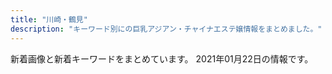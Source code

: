 ```yaml
---
title: "川崎・鶴見"
description: "キーワード別にの巨乳アジアン・チャイナエステ嬢情報をまとめました。"
---
```


新着画像と新着キーワードをまとめています。
2021年01月22日の情報です。

<DmmAffiliateIns />
<KeywordTable
  shops={
    [
    {
        "keywords": {},
        "img_links": [
            "http://www.iyasi-massage.com/images/gallery/gallery_103.jpg",
            "http://www.iyasi-massage.com/images/staff_image/staff_d03.jpg",
            "http://www.iyasi-massage.com/images/gallery/gallery_01.jpg",
            "http://www.iyasi-massage.com/images/staff_one/staff_one_04.jpg",
            "http://www.iyasi-massage.com/images/staff/sta_0z12.jpg",
            "http://www.iyasi-massage.com/images/home/QR.png",
            "http://www.iyasi-massage.com/images/staff/sta_0z10.jpg",
            "http://www.iyasi-massage.com/images/system/syatem_301.jpg",
            "http://www.iyasi-massage.com/images/staff/sta_0z9.jpg",
            "http://www.iyasi-massage.com/images/top/top_01.jpg",
            "http://www.iyasi-massage.com/images/staff_one/staff_one_01.jpg",
            "http://www.iyasi-massage.com/images/system/syatem_303.jpg",
            "http://www.iyasi-massage.com/images/staff/sta_08.jpg",
            "http://www.iyasi-massage.com/images/staff_one/staff_one_02.jpg",
            "http://www.iyasi-massage.com/images/gallery/gallery_104.jpg",
            "http://www.iyasi-massage.com/images/staff/sta_04.jpg",
            "http://www.iyasi-massage.com/images/gallery/gallery_102.jpg",
            "http://www.iyasi-massage.com/images/top/top_03.jpg",
            "http://www.iyasi-massage.com/images/top/top_02.jpg",
            "http://www.iyasi-massage.com/images/top/top_08.png",
            "http://www.iyasi-massage.com/images/staff/sta_010.jpg",
            "http://www.iyasi-massage.com/images/staff_one/staff_one_top.jpg",
            "http://www.iyasi-massage.com/images/staff/sta_0z6.jpg",
            "http://www.iyasi-massage.com/images/staff/sta_06.jpg",
            "http://www.iyasi-massage.com/images/home/index_page_top.jpg",
            "http://www.iyasi-massage.com/images/gallery/gallery_402.jpg",
            "http://www.iyasi-massage.com/images/staff_image/staff_d04.jpg",
            "http://www.iyasi-massage.com/images/staff/staff_top.jpg",
            "http://www.iyasi-massage.com/images/staff_image/staff_d05.jpg",
            "http://www.iyasi-massage.com/images/home/index_tel.jpg",
            "http://www.iyasi-massage.com/images/staff/sta_021.jpg",
            "http://www.iyasi-massage.com/images/home/top_qp.jpg",
            "http://www.iyasi-massage.com/images/gallery/gallery_403.jpg",
            "http://www.iyasi-massage.com/images/staff/sta_023.jpg",
            "http://www.iyasi-massage.com/images/gallery/gallery_101.jpg",
            "http://www.iyasi-massage.com/images/staff/sta_01.jpg",
            "http://www.iyasi-massage.com/images/staff/sta_0z8.jpg",
            "http://www.iyasi-massage.com/images/top/top_05.jpg",
            "http://www.iyasi-massage.com/images/staff_one/staff_one_05.jpg",
            "http://www.iyasi-massage.com/images/gallery/gallery_top.jpg",
            "http://www.iyasi-massage.com/images/system/syatem_302.jpg",
            "http://www.iyasi-massage.com/images/home/index_qup.jpg",
            "http://www.iyasi-massage.com/images/gallery/gallery_404.jpg",
            "http://www.iyasi-massage.com/images/top/top_06.jpg",
            "http://www.iyasi-massage.com/images/staff_image/staff_d01.jpg",
            "http://www.iyasi-massage.com/images/staff_one/staff_one_07.png",
            "http://www.iyasi-massage.com/images/staff_image/staff_d06.jpg",
            "http://www.iyasi-massage.com/images/staff/sta_0z2.jpg",
            "http://www.iyasi-massage.com/images/staff_one/staff_one_03.jpg",
            "http://www.iyasi-massage.com/images/gallery/gallery_401.jpg",
            "http://www.iyasi-massage.com/images/home/index_03.jpg",
            "http://www.iyasi-massage.com/images/staff_one/staff_one_08.png",
            "http://www.iyasi-massage.com/images/top/top_04.jpg",
            "http://www.iyasi-massage.com/images/staff_image/staff_d02.jpg",
            "http://www.iyasi-massage.com/images/staff/sta_07.jpg",
            "http://www.iyasi-massage.com/images/home/index_04.jpg",
            "http://www.iyasi-massage.com/images/staff/sta_03.jpg"
        ],
        "name": "\u6843\u6e90\u90f7",
        "url": "http://www.iyasi-massage.com/",
        "station": "JR\u5ddd\u5d0e\u99c5\u6771\u53e3"
    },
    {
        "url": "http://aroma-zero.com/",
        "img_links": [
            "http://aroma-zero.com/images/01.jpg",
            "http://aroma-zero.com/images/icon_new.png",
            "http://aroma-zero.com/images/02.jpg",
            "http://aroma-zero.com/images/03.jpg",
            "http://aroma-zero.com/images/04.jpg"
        ],
        "keywords": {},
        "name": "Zero Aroma",
        "station": "JR\u9db4\u898b\u99c5\u6771\u53e3"
    },
    {
        "keywords": {},
        "station": "\u4eac\u6025\u9db4\u898b\u99c5\u6771\u53e3",
        "img_links": [
            "http://www.play-land.work/images/b1.jpg",
            "http://www.play-land.work/sp/staff/yukari.jpg",
            "http://www.play-land.work/sp/images/4.jpg",
            "http://www.play-land.work/images/1.jpg",
            "http://www.play-land.work/staff/hosino.jpg",
            "http://www.play-land.work/images/twitter_t.jpg",
            "http://www.play-land.work/images/sys3.jpg",
            "http://www.play-land.work/sp/images/b1.jpg",
            "http://www.play-land.work/sp/images/b2.jpg",
            "http://www.play-land.work/sp/images/int3.jpg",
            "http://www.play-land.work/sp/staff/hosino.jpg",
            "http://www.play-land.work/images/3.jpg",
            "http://www.play-land.work/images/b4.jpg",
            "http://www.play-land.work/staff/hinano.jpg",
            "http://www.play-land.work/images/line.jpg",
            "http://www.play-land.work/sp/images/twitter.png",
            "http://www.play-land.work/sp/images/rec1.jpg",
            "http://www.play-land.work/sp/images/int4.jpg",
            "http://www.play-land.work/images/ac1.jpg",
            "http://www.play-land.work/sp/images/1.jpg",
            "http://www.play-land.work/sp/images/head.jpg",
            "http://www.play-land.work/staff/yukari.jpg",
            "http://www.play-land.work/sp/img/hinano1.jpg",
            "http://www.play-land.work/img/hinano1.jpg",
            "http://www.play-land.work/sp/images/interior_t.png",
            "http://www.play-land.work/images/b3.jpg",
            "http://www.play-land.work/images/staff_t.jpg",
            "http://www.play-land.work/sp/images/2.jpg",
            "http://www.play-land.work/images/2.jpg",
            "http://www.play-land.work/sp/images/rec2.png",
            "http://www.play-land.work/sp/images/line.jpg",
            "http://www.play-land.work/sp/img/hosino1.jpg",
            "http://www.play-land.work/img/yukari1.jpg",
            "http://www.play-land.work/sp/img/saki1.jpg",
            "http://www.play-land.work/sp/images/newface.png",
            "http://www.play-land.work/images/newface.jpg",
            "http://www.play-land.work/images/int1.jpg",
            "http://www.play-land.work/sp/images/footer.jpg",
            "http://www.play-land.work/images/interior_t.jpg",
            "http://www.play-land.work/sp/staff/hinano.jpg",
            "http://www.play-land.work/img/saki1.jpg",
            "http://www.play-land.work/images/b2.jpg",
            "http://www.play-land.work/images/4.jpg",
            "http://www.play-land.work/sp/images/staff_t.png",
            "http://www.play-land.work/img/hosino1.jpg",
            "http://www.play-land.work/sp/images/sys1.png",
            "http://www.play-land.work/images/rec1.jpg",
            "http://www.play-land.work/images/sys1.jpg",
            "http://www.play-land.work/sp/img/yukari1.jpg",
            "http://www.play-land.work/images/sm.jpg",
            "http://www.play-land.work/sp/images/b3.jpg",
            "http://www.play-land.work/sp/images/int1.png",
            "http://www.play-land.work/sp/images/ac1.jpg",
            "http://www.play-land.work/sp/images/topgirl.png",
            "http://www.play-land.work/images/int2.jpg",
            "http://www.play-land.work/images/tgirl.jpg",
            "http://www.play-land.work/images/sys2.jpg",
            "http://www.play-land.work/sp/images/sys3.png",
            "http://www.play-land.work/sp/images/int2.jpg",
            "http://www.play-land.work/images/head.jpg",
            "http://www.play-land.work/sp/images/sys2.png",
            "http://www.play-land.work/images/rec2.jpg",
            "http://www.play-land.work/sp/images/tel.png",
            "http://www.play-land.work/staff/saki.jpg",
            "http://www.play-land.work/sp/images/3.jpg",
            "http://www.play-land.work/sp/staff/saki.jpg"
        ],
        "url": "http://www.play-land.work",
        "name": "HaNa"
    },
    {
        "url": "http://www.crownman.tank.jp/",
        "name": "\u30af\u30e9\u30a6\u30f3\u30fbCrown",
        "station": "JR\u9db4\u898b\u99c5",
        "keywords": {
            "\u4e73": 2
        },
        "img_links": [
            "http://www.crownman.tank.jp/images/scrollToTop.png",
            "http://www.crownman.tank.jp/ueditor/php/upload/image/20181102/1541123069868367.jpg",
            "http://www.crownman.tank.jp/public/20181103-143855-981.jpeg",
            "http://www.crownman.tank.jp/public/20190404-200155-177.jpeg",
            "http://www.crownman.tank.jp/images/h3.jpg",
            "http://www.crownman.tank.jp/public/20201028-145428-593.jpeg",
            "http://www.crownman.tank.jp/images/h02.jpg",
            "http://www.crownman.tank.jp/public/20181102-021325-742.jpeg",
            "http://www.crownman.tank.jp/public/20190103-235102-103.jpeg",
            "http://www.crownman.tank.jp/public/20191030-124226-262.jpeg",
            "http://www.crownman.tank.jp/images/xw.png",
            "http://www.crownman.tank.jp/public/20181101-091932-723.jpeg",
            "http://www.crownman.tank.jp/public/20201016-024617-911.jpeg",
            "http://www.crownman.tank.jp/public/20201114-223303-188.jpeg",
            "http://www.crownman.tank.jp/public/20201001-103840-781.jpeg",
            "http://www.crownman.tank.jp/public/20200130-023314-296.png",
            "http://www.crownman.tank.jp/public/20191017-031453-306.jpeg",
            "http://www.crownman.tank.jp/public/20190512-114325-285.jpeg",
            "http://www.crownman.tank.jp/images/br.png",
            "http://www.crownman.tank.jp/images/lj.png",
            "http://www.crownman.tank.jp/public/20200715-191512-192.jpeg",
            "http://www.crownman.tank.jp/public/20200304-222724-586.jpeg",
            "http://www.crownman.tank.jp/images/fj.png",
            "http://www.crownman.tank.jp/images/contact.png",
            "http://www.crownman.tank.jp/public/20190928-012818-601.png",
            "http://www.crownman.tank.jp/public/20200204-100659-677.jpeg",
            "http://www.crownman.tank.jp/public/20190812-214900-811.jpeg",
            "http://www.crownman.tank.jp/public/20201024-121027-887.jpeg",
            "http://www.crownman.tank.jp/public/20200910-085241-389.jpeg",
            "http://www.crownman.tank.jp/public/20190321-014538-796.jpeg",
            "http://www.crownman.tank.jp/public/20201015-184159-562.jpeg",
            "http://www.crownman.tank.jp/public/20200608-145235-893.jpeg",
            "http://www.crownman.tank.jp/public/20200901-211921-794.jpeg",
            "http://www.crownman.tank.jp/public/20190920-175927-867.png",
            "http://www.crownman.tank.jp/public/20181102-021343-999.jpeg",
            "http://www.crownman.tank.jp/images/guest.png",
            "http://www.crownman.tank.jp/public/20190614-225752-699.jpeg",
            "http://www.crownman.tank.jp/public/20190516-130732-500.jpeg",
            "http://www.crownman.tank.jp/images/jt.png",
            "http://www.crownman.tank.jp/public/20200829-001214-615.jpeg",
            "http://www.crownman.tank.jp/ueditor/php/upload/image/20200828/1598625782230952.jpeg",
            "http://www.crownman.tank.jp/public/20200922-152824-158.jpeg",
            "http://www.crownman.tank.jp/public/20190928-232507-304.jpeg",
            "http://www.crownman.tank.jp/public/20201225-105416-366.jpeg",
            "http://www.crownman.tank.jp/public/20181102-021419-221.jpeg",
            "http://www.crownman.tank.jp/public/20191102-172721-416.jpeg",
            "http://www.crownman.tank.jp/images/h5.jpg",
            "http://www.crownman.tank.jp/images/h01.jpg",
            "http://www.crownman.tank.jp/public/20201010-151120-691.jpeg",
            "http://www.crownman.tank.jp/public/20200829-204316-579.jpeg",
            "http://www.crownman.tank.jp/public/20190809-023452-629.jpeg",
            "http://www.crownman.tank.jp/public/20200928-014318-832.jpeg",
            "http://www.crownman.tank.jp/images/h4.jpg",
            "http://www.crownman.tank.jp/public/20181102-021404-733.jpeg",
            "http://www.crownman.tank.jp/public/20191227-014512-475.jpeg",
            "http://www.crownman.tank.jp/public/20191224-193306-968.jpeg",
            "http://www.crownman.tank.jp/public/20190410-032921-983.jpeg",
            "http://www.crownman.tank.jp/images/br1.png",
            "http://www.crownman.tank.jp/public/20201211-095449-581.jpeg",
            "http://www.crownman.tank.jp/images/lyb.png",
            "http://www.crownman.tank.jp/public/20201211-095701-493.jpeg",
            "http://www.crownman.tank.jp/public/20181126-115300-843.jpeg",
            "http://www.crownman.tank.jp/images/zj.png"
        ]
    },
    {
        "station": "JR\u9db4\u898b\u99c5\u6771\u53e3",
        "img_links": [
            "http://genkimori.ests.jp/photos/sites/53/2020/09/2020091104500682.jpg",
            "http://genkimori.ests.jp/images/r01.jpg",
            "http://genkimori.ests.jp/images/r02.jpg",
            "http://genkimori.ests.jp/images/tit-new.png",
            "http://genkimori.ests.jp/photos/sites/53/2019/09/2019091905013899.jpg",
            "http://genkimori.ests.jp/photos/sites/53/2020/08/2020080202511846.jpg",
            "http://genkimori.ests.jp/link/esthelove88-31.jpg",
            "http://genkimori.ests.jp/images/top.png",
            "http://genkimori.ests.jp/photos/sites/53/2019/10/2019103109203158.jpg",
            "http://genkimori.ests.jp/photos/sites/53/2020/11/2020110203413312.jpg",
            "http://genkimori.ests.jp/photos/sites/53/2020/11/2020110203413991.jpg",
            "http://genkimori.ests.jp/images/tite-staff.png",
            "http://genkimori.ests.jp/photos/sites/53/2020/08/2020082904145169.jpg",
            "http://genkimori.ests.jp/images/tit-infor.png",
            "http://genkimori.ests.jp/images/r03.jpg",
            "http://genkimori.ests.jp/photos/sites/53/2019/07/2019070103055338.jpg",
            "http://genkimori.ests.jp/photos/sites/53/2020/07/2020072602180924.jpg",
            "http://genkimori.ests.jp/photos/sites/53/2020/11/2020110803050660.jpg",
            "http://genkimori.ests.jp/images/mobile.png",
            "http://genkimori.ests.jp/images/r04.jpg",
            "http://genkimori.ests.jp/link/8831.jpg",
            "http://genkimori.ests.jp/images/tit-pick.png",
            "http://genkimori.ests.jp/photos/sites/53/2019/12/2019120607382674.jpg",
            "http://genkimori.ests.jp/photos/sites/53/2020/10/2020101305274630.jpg",
            "http://genkimori.ests.jp/link/walker88.jpg",
            "http://genkimori.ests.jp/link/88x31b.jpg",
            "http://genkimori.ests.jp/photos/sites/53/2020/10/2020101305274788.jpg",
            "http://genkimori.ests.jp/photos/sites/53/2020/08/2020080103084914.jpg",
            "http://genkimori.ests.jp/photos/sites/53/2020/08/2020080607415210.jpg",
            "http://genkimori.ests.jp/photos/sites/53/2020/10/2020100606390249.jpg",
            "http://genkimori.ests.jp/photos/sites/53/2020/08/2020081404295888.jpg",
            "http://genkimori.ests.jp/images/infor.png",
            "http://genkimori.ests.jp/photos/sites/53/2019/10/2019102105454876.jpg",
            "http://genkimori.ests.jp/photos/sites/53/2020/07/2020072602181030.jpg",
            "http://genkimori.ests.jp/link/e0016.jpg",
            "http://menlog.net/link/menlog8831.jpg",
            "http://genkimori.ests.jp/link/massage-de_88_31.jpg",
            "http://genkimori.ests.jp/photos/sites/53/2020/09/2020092806215050.jpg",
            "http://genkimori.ests.jp/photos/sites/53/2020/08/2020080407354625.jpg",
            "http://genkimori.ests.jp/photos/sites/53/2020/10/2020101406394269.jpg",
            "http://genkimori.ests.jp/photos/sites/53/2019/11/2019111506411882.jpg",
            "http://genkimori.ests.jp/photos/sites/53/2020/02/2020020409105330.jpg",
            "http://genkimori.ests.jp/photos/sites/53/2020/08/202008290414582.jpg",
            "http://genkimori.ests.jp/images/tit-gat.png"
        ],
        "url": "http://genkimori.ests.jp/",
        "keywords": {
            "86": 105,
            "83": 63,
            "C": 154,
            "85": 147,
            "87": 84,
            "D": 273,
            "E": 21,
            "82": 21
        },
        "name": "\u4eba\u9b5a\u306e\u604b"
    },
    {
        "keywords": {
            "86": 76,
            "82": 19,
            "C": 76,
            "88": 17,
            "87": 133,
            "E": 19,
            "D": 188,
            "83": 19,
            "85": 57
        },
        "name": "\u30d0\u30d6\u308a\u3093\u5a18",
        "station": "\u4eac\u6025\u9db4\u898b\u99c5\u6771\u53e3",
        "url": "http://baburin.iest.info/",
        "img_links": [
            "http://baburin.iest.info/images/s_staff.jpg",
            "http://baburin.iest.info/photos/sites/2/2018/03/1.jpg",
            "http://baburin.iest.info/photos/sites/2/2020/02/2020021216314936.jpg",
            "http://baburin.iest.info/photos/sites/2/2019/12/2019121112381870.jpg",
            "http://baburin.iest.info/photos/sites/2/2018/06/2018063004421199.jpg",
            "http://baburin.iest.info/images/s_pick.jpg",
            "http://baburin.iest.info/images/mibile.jpg",
            "http://baburin.iest.info/photos/sites/2/2018/12/2018120114132410.jpg",
            "http://baburin.iest.info/photos/sites/2/2019/06/2019062312555740.jpg",
            "http://baburin.iest.info/images/top.png",
            "http://baburin.iest.info/images/staff0.jpg",
            "http://baburin.iest.info/photos/sites/2/2018/09/2018091006542340.jpg",
            "http://baburin.iest.info/photos/sites/2/2020/10/2020100615314175.jpg",
            "http://baburin.iest.info/photos/sites/2/2019/12/2019121012290043.jpg",
            "http://baburin.iest.info/photos/sites/2/2018/11/2018112214225177.jpg",
            "http://baburin.iest.info/photos/sites/2/2018/07/2018072409124390.jpg",
            "http://baburin.iest.info/images/acc1.jpg",
            "http://baburin.iest.info/photos/sites/2/2018/06/2018062508384319.jpg",
            "http://baburin.iest.info/photos/sites/2/2019/12/2019121012271150.jpg",
            "http://baburin.iest.info/images/s_face.jpg",
            "http://baburin.iest.info/images/s_news.jpg",
            "http://baburin.iest.info/images/s_info.jpg",
            "http://baburin.iest.info/photos/sites/2/2018/10/2018103017042054.jpg",
            "http://baburin.iest.info/images/acc.jpg",
            "http://baburin.iest.info/photos/sites/2/2019/12/2019121012234134.jpg",
            "http://baburin.iest.info/photos/sites/2/2020/02/2020020617495273.jpg"
        ]
    },
    {
        "name": "\u6708\u4e0b\u7f8e\u4eba",
        "keywords": {
            "85": 14,
            "C": 28,
            "\u30bb\u30af\u30b7\u30fc": 3,
            "D": 35,
            "87": 14,
            "89": 7,
            "88": 14,
            "86": 14
        },
        "station": "JR\u9db4\u898b\u99c5\u6771\u53e3",
        "url": "https://moon-beauty.jp/",
        "img_links": [
            "https://moon-beauty.jp/wp/wp-content/uploads/2019/11/1911campaign01-700x327.png",
            "https://moon-beauty.jp/wp/wp-content/uploads/2019/07/1907campaign01-700x327.png",
            "https://moon-beauty.jp/images/staff/emi24_1.png",
            "https://moon-beauty.jp/images/costume/sailorgirl01.png",
            "https://moon-beauty.jp/images/staff/rika22_02.png",
            "https://moon-beauty.jp/wp/wp-content/uploads/2020/09/nana_info.png",
            "https://moon-beauty.jp/images/costume/cheergirl01.png",
            "https://moon-beauty.jp/images/costume/cabinattendant01.png",
            "https://moon-beauty.jp/wp/wp-content/uploads/2017/11/mb_interior01.png",
            "https://moon-beauty.jp/wp/wp-content/uploads/2017/11/27e7586ba3689c74b6428ec7dbfe02a6.jpg",
            "https://moon-beauty.jp/wp/wp-content/uploads/2017/11/3.png",
            "https://moon-beauty.jp/wp/wp-content/uploads/2017/12/dde33c6f84f42b29abc164fed911749d-700x1246.jpg",
            "https://moon-beauty.jp/wp/wp-content/uploads/2017/11/mb_shower.png",
            "https://moon-beauty.jp/images/staff/eri21_01.png",
            "https://moon-beauty.jp/images/staff/mirai23.png",
            "https://moon-beauty.jp/images/staff/izumi23_01.png",
            "https://moon-beauty.jp/wp/wp-content/uploads/2017/11/campaign1711-700x327.jpg",
            "https://moon-beauty.jp/images/staff/hikari23_01.png",
            "https://moon-beauty.jp/wp/wp-content/uploads/2017/11/top01-1-700x459.png",
            "https://moon-beauty.jp/images/staff/nana25_02.png",
            "https://moon-beauty.jp/images/costume/cabinattendant02.png",
            "https://moon-beauty.jp/wp/wp-content/uploads/2017/11/play.png",
            "https://moon-beauty.jp/wp/wp-content/uploads/2017/11/top02.png",
            "https://moon-beauty.jp/wp/wp-content/uploads/2017/11/mb_front.png",
            "https://moon-beauty.jp/images/staff/staff.png",
            "https://moon-beauty.jp/wp/wp-content/uploads/2017/12/7e6728877b7be3eba7dacfced12e3481.jpg",
            "https://moon-beauty.jp/wp/wp-content/uploads/2017/11/6.png",
            "https://moon-beauty.jp/wp/wp-content/uploads/2017/12/dde33c6f84f42b29abc164fed911749d.jpg",
            "https://moon-beauty.jp/wp/wp-content/uploads/2017/11/mb_front2.png",
            "https://moon-beauty.jp/wp/wp-content/uploads/2017/11/6a08b9c7e55a068553569af35285dd93.jpg",
            "https://moon-beauty.jp/wp/wp-content/uploads/2021/01/202102campaign.png",
            "https://moon-beauty.jp/wp/wp-content/uploads/2018/11/1811campaign.png",
            "https://moon-beauty.jp/wp/wp-content/uploads/2020/09/rika_info.png",
            "https://moon-beauty.jp/wp/wp-content/uploads/2017/11/1.png",
            "https://moon-beauty.jp/wp/wp-content/uploads/2017/12/3addf91ad6b786b4c3fd2e4322dc1181.jpg",
            "https://moon-beauty.jp/wp/wp-content/uploads/2017/11/5.png",
            "https://moon-beauty.jp/wp/wp-content/uploads/2019/07/1907campaign02.png",
            "https://moon-beauty.jp/wp/wp-content/uploads/2019/07/1907campaign01.png",
            "https://moon-beauty.jp/wp/wp-content/uploads/2019/07/1907campaign02-700x327.png",
            "https://moon-beauty.jp/wp/wp-content/uploads/2017/12/11e78c1189d1307c1c0528ca01cf193e.jpg",
            "https://moon-beauty.jp/images/campaign2017.jpg",
            "https://moon-beauty.jp/images/staff/ran23_01.png",
            "https://moon-beauty.jp/wp/wp-content/uploads/2017/11/top03.png",
            "https://moon-beauty.jp/wp/wp-content/uploads/2017/12/1d7d7d3df21218cb91cce28ca987dca8.jpg",
            "https://moon-beauty.jp/images/costume/cheergirl02.png",
            "https://moon-beauty.jp/images/costume/nursegirl002.png",
            "https://moon-beauty.jp/images/staff/rika22_01.png",
            "https://moon-beauty.jp/images/staff/hikari23_02.png",
            "https://moon-beauty.jp/wp/wp-content/uploads/2017/11/4.png",
            "https://moon-beauty.jp/images/costume/nursegirl01.png",
            "https://moon-beauty.jp/wp/wp-content/uploads/2017/12/3985d5f04f99b7c5a1b4662bcc831575.jpg",
            "https://moon-beauty.jp/wp/wp-content/uploads/2017/11/27e7586ba3689c74b6428ec7dbfe02a6-700x1244.jpg",
            "https://moon-beauty.jp/wp/wp-content/uploads/2017/11/484697b90c0612750e1d8c7c971a16f8.jpg",
            "https://moon-beauty.jp/wp/wp-content/uploads/2018/09/mb_front4.png",
            "https://moon-beauty.jp/images/staff/momoka22_01.png",
            "https://moon-beauty.jp/wp/wp-content/uploads/2020/09/mirai_info.png",
            "https://moon-beauty.jp/wp/wp-content/uploads/2017/11/9ac2dcf4d411d36df940a44359d1e597.jpg",
            "https://moon-beauty.jp/wp/wp-content/uploads/2020/09/costume.png",
            "https://moon-beauty.jp/wp/wp-content/uploads/2017/12/3addf91ad6b786b4c3fd2e4322dc1181-700x1246.jpg",
            "https://moon-beauty.jp/wp/wp-content/uploads/2020/06/202006campaign-700x327.png",
            "https://moon-beauty.jp/images/staff/nana25_01.png",
            "https://moon-beauty.jp/wp/wp-content/uploads/2017/11/6a08b9c7e55a068553569af35285dd93-700x1244.jpg",
            "https://moon-beauty.jp/wp/wp-content/uploads/2019/11/1911campaign01.png",
            "https://moon-beauty.jp/wp/wp-content/uploads/2017/11/top01-1.png",
            "https://moon-beauty.jp/images/costume/sailorgirl02.png",
            "https://moon-beauty.jp/wp/wp-content/uploads/2018/09/mb_road02.png",
            "https://moon-beauty.jp/wp/wp-content/uploads/2017/12/1d7d7d3df21218cb91cce28ca987dca8-700x1246.jpg"
        ]
    },
    {
        "name": "Men\u2019s Pal Spa\u30fb\u30e1\u30f3\u30ba\u30d1\u30eb\u30b9\u30d1",
        "station": "JR\u9db4\u898b\u99c5\u6771\u53e3",
        "img_links": [
            "https://www.pal-spa.com/img/girl/main/smain411179e3d7fbd9c1dd52f6aa2a671ce0bd.jpg",
            "https://www.pal-spa.com/img/girl/main/smain283aa054b0383cc218664f07c55c4e1d3f0.jpg",
            "https://www.pal-spa.com/img/blog/palspa_blog_20191201_aica1.jpg",
            "https://www.pal-spa.com/img/blog/palspa_blog_20200316_aya4.jpg",
            "https://www.pal-spa.com/img/blog/palspa_blog_20191201_yui3.jpg",
            "https://www.pal-spa.com/img/girl/main/smain341fb1e5b054a6796aafb6d24f36ac90950.jpg",
            "https://www.pal-spa.com/img/girl/list/slist41179e3d7fbd9c1dd52f6aa2a671ce0bd.jpg",
            "https://www.pal-spa.com/img/girl/main/smain254b45d339d6509c6b7779e499e2a9b6ba6.jpg",
            "https://www.pal-spa.com/img/blog/palspa_blog_20200113_miyuki2.jpg",
            "https://www.pal-spa.com/img/girl/list/sface232be10adc295a0fc3adfdb5b77838c4a7.jpg",
            "https://www.pal-spa.com/img/blog/palspa_blog_20200316_aya5.jpg",
            "https://www.pal-spa.com/img/blog/eyecatch_20200803.jpg",
            "https://www.pal-spa.com/img/girl/list/swest32552450a07c5e6fcf616569ce56276f28.jpg",
            "https://www.pal-spa.com/img/blog/palspa_blog_20191201_yui1.jpg",
            "https://www.pal-spa.com/img/blog/palspa_blog_20191201_aica4.jpg",
            "https://www.pal-spa.com/img/blog/palspa_blog_20191201_kiki4.jpg",
            "https://www.pal-spa.com/img/blog/postimage20191201160113.jpg",
            "https://www.pal-spa.com/img/material/massage_sentai1.jpg",
            "https://www.pal-spa.com/img/girl/list/sface2815022380c60cdc7043c4ec074cee02f5.jpg",
            "https://www.pal-spa.com/img/blog/palspa_blog_20191201_yui6.jpg",
            "https://www.pal-spa.com/img/girl/list/swest259a92ee295305fdbc6e4cd5a68dad5216.jpg",
            "https://www.pal-spa.com/img/blog/palspa_blog_20191204_izumi7.jpg",
            "https://www.pal-spa.com/img/blog/palspa_blog_20191204_izumi4.jpg",
            "https://www.pal-spa.com/img/girl/main/smain2332be10adc295a0fc3adfdb5b77838c4a7.jpg",
            "https://www.pal-spa.com/img/girl/pickup/pickup20200730025343.jpg",
            "https://www.pal-spa.com/img/blog/palspa_blog_20200803_ai8.jpg",
            "https://www.pal-spa.com/img/girl/main/smain93489e4bc2f68cb6c1df5f2c0780e53ef2.jpg",
            "https://www.pal-spa.com/img/girl/main/smain2342be10adc295a0fc3adfdb5b77838c4a7.jpg",
            "https://www.pal-spa.com/img/blog/palspa_blog_20191201_kiki2.jpg",
            "https://www.pal-spa.com/img/girl/main/smain295c66d8a8ea77ad563b7a5d4d245be38c5.jpg",
            "https://www.pal-spa.com/img/girl/main/smain314f04254ecea9c57f49748c46b01a7664c.jpg",
            "https://www.pal-spa.com/img/girl/list/swest95fea8ce189d2417d922eb9079627b3ac.jpg",
            "https://www.pal-spa.com/img/blog/palspa_blog_20200803_ai4.jpg",
            "https://www.pal-spa.com/img/material/massage_siatu3.jpg",
            "https://www.pal-spa.com/img/girl/list/sface24254584407bed049e349a41c5443a4345.jpg",
            "https://www.pal-spa.com/img/blog/palspa_blog_20200316_aya6.jpg",
            "https://www.pal-spa.com/img/blog/palspa_blog_20191201_kiki6.jpg",
            "https://www.pal-spa.com/img/blog/palspa_blog_20200316_aya9.jpg",
            "https://www.pal-spa.com/img/girl/main/smain349afba4e500f33ea543f800c8238c1f49.jpg",
            "https://www.pal-spa.com/img/girl/main/smain253b45d339d6509c6b7779e499e2a9b6ba6.jpg",
            "https://www.pal-spa.com/img/girl/main/smain215a4782a043e7ca29f58aba8d6552a2d6e.jpg",
            "https://www.pal-spa.com/img/blog/postimage20191201160850.jpg",
            "https://www.pal-spa.com/img/girl/list/sface41179e3d7fbd9c1dd52f6aa2a671ce0bd.jpg",
            "https://www.pal-spa.com/img/girl/main/smain2944975d1e88a92635112090a18fddfe496.jpg",
            "https://www.pal-spa.com/img/girl/main/smain242efb09e433a238cc9c94272805945bf96.jpg",
            "https://www.pal-spa.com/img/girl/list/slist24940766e3a46af57756429b6407dea11e.jpg",
            "https://www.pal-spa.com/img/blog/palspa_blog_20200803_ai7.jpg",
            "https://www.pal-spa.com/img/blog/palspa_blog_20200113_miyuki1.jpg",
            "https://www.pal-spa.com/img/girl/list/slist256b08026e0fe59c124751f4ba2dce9484.jpg",
            "https://www.pal-spa.com/img/girl/list/slist34fb1e5b054a6796aafb6d24f36ac90950.jpg",
            "https://www.pal-spa.com/img/girl/list/slist82771fec40d02127b42e7e4941a97d5e8.jpg",
            "https://www.pal-spa.com/img/girl/main/smain2934975d1e88a92635112090a18fddfe496.jpg",
            "https://www.pal-spa.com/img/material/massage_siatu2.jpg",
            "https://www.pal-spa.com/img/girl/list/sface34fb1e5b054a6796aafb6d24f36ac90950.jpg",
            "https://www.pal-spa.com/img/girl/main/smain43f417400ac5884575399559541bcf4c17.jpg",
            "https://www.pal-spa.com/img/blog/palspa_blog_20200316_aya8.jpg",
            "https://www.pal-spa.com/img/blog/postimage20190823184018.jpg",
            "https://www.pal-spa.com/img/blog/palspa_blog_20191201_aica3.jpg",
            "https://www.pal-spa.com/img/blog/palspa_blog_20191204_erica3.jpg",
            "https://www.pal-spa.com/img/girl/main/smain3458922ce8484534d2b75a91ab7a300e6de.jpg",
            "https://www.pal-spa.com/img/girl/main/smain313cf1a94bbeb47fd61d9c8a0ac5715f220.jpg",
            "https://www.pal-spa.com/img/blog/palspa_blog_20200803_ai1.jpg",
            "https://www.pal-spa.com/img/girl/main/smain32544cc176e6519c5cfcaa30cdb6b3d4ae6.jpg",
            "https://www.pal-spa.com/img/material/massage_siatu1.jpg",
            "https://www.pal-spa.com/img/blog/palspa_blog_20191201_yui5.jpg",
            "https://www.pal-spa.com/img/blog/palspa_blog_20200316_aya7.jpg",
            "https://www.pal-spa.com/img/girl/list/sface32552450a07c5e6fcf616569ce56276f28.jpg",
            "https://www.pal-spa.com/img/girl/main/smain281fd9bc58195da2c4f8c318534044e362e.jpg",
            "https://www.pal-spa.com/img/girl/list/slist29b91c9bcc8e157811f43836e0e81c7a7e.jpg",
            "https://www.pal-spa.com/img/girl/main/smain92489e4bc2f68cb6c1df5f2c0780e53ef2.jpg",
            "https://www.pal-spa.com/img/girl/main/smain32aa1148d56856a2cfde4a3dfdd8d1c5ed.jpg",
            "https://www.pal-spa.com/img/blog/palspa_blog_20191201_kiki1.jpg",
            "https://www.pal-spa.com/img/girl/main/smain32244cc176e6519c5cfcaa30cdb6b3d4ae6.jpg",
            "https://www.pal-spa.com/img/blog/palspa_blog_20191201_aica7.jpg",
            "https://www.pal-spa.com/img/girl/list/sface8aaf0584954cf78c6fa0e4d5235d359c9.jpg",
            "https://www.pal-spa.com/img/blog/postimage20190615060904.jpg",
            "https://www.pal-spa.com/img/blog/palspa_blog_20200803_ai2.jpg",
            "https://www.pal-spa.com/img/girl/main/smain312cf1a94bbeb47fd61d9c8a0ac5715f220.jpg",
            "https://www.pal-spa.com/img/blog/palspa_blog_20200113_miyuki5.jpg",
            "https://www.pal-spa.com/img/blog/palspa_blog_20191201_mina2.jpg",
            "https://www.pal-spa.com/img/blog/palspa_blog_20200803_ai6.jpg",
            "https://www.pal-spa.com/img/girl/list/swest34fb1e5b054a6796aafb6d24f36ac90950.jpg",
            "https://www.pal-spa.com/img/blog/palspa_blog_20200803_ai5.jpg",
            "https://www.pal-spa.com/img/blog/palspa_blog_20200316_aya1.jpg",
            "https://www.pal-spa.com/img/girl/main/smain32444cc176e6519c5cfcaa30cdb6b3d4ae6.jpg",
            "https://www.pal-spa.com/img/girl/main/smain31aa1148d56856a2cfde4a3dfdd8d1c5ed.jpg",
            "https://www.pal-spa.com/img/blog/palspa_blog_20191201_yui7.jpg",
            "https://www.pal-spa.com/img/girl/list/sface259a92ee295305fdbc6e4cd5a68dad5216.jpg",
            "https://www.pal-spa.com/img/girl/main/smain32344cc176e6519c5cfcaa30cdb6b3d4ae6.jpg",
            "https://www.pal-spa.com/img/girl/pickup/pickup20200923134207.jpg",
            "https://www.pal-spa.com/img/blog/palspa_blog_20191204_erica5.jpg",
            "https://www.pal-spa.com/img/girl/list/slist21c8c7f499c3f4da854e401c53978a3677.jpg",
            "https://www.pal-spa.com/img/girl/list/slist2384c844601b0fd2f7aabfe4a5a12163b7.jpg",
            "https://www.pal-spa.com/img/girl/list/slist2803b6e28547718e5f6d36e0d1c631fbcd.jpg",
            "https://www.pal-spa.com/img/girl/main/smain2924975d1e88a92635112090a18fddfe496.jpg",
            "https://www.pal-spa.com/img/girl/list/swest3c2ba25b14b61f54befa1ec672e487350.jpg",
            "https://www.pal-spa.com/img/girl/pickup/pickup20200104064211.jpg",
            "https://www.pal-spa.com/img/blog/palspa_blog_20191204_erica6.jpg",
            "https://www.pal-spa.com/img/blog/postimage20200112225143.jpg",
            "https://www.pal-spa.com/img/blog/postimage20200805131611.jpg",
            "https://www.pal-spa.com/img/girl/main/smain28209dcea86d45d39c34084233d3f05abd3.jpg",
            "https://www.pal-spa.com/img/girl/list/swest2815022380c60cdc7043c4ec074cee02f5.jpg",
            "https://www.pal-spa.com/img/blog/palspa_blog_20191201_aica5.jpg",
            "https://www.pal-spa.com/img/blog/postimage20200316071533.jpg",
            "https://www.pal-spa.com/img/blog/palspa_blog_20200803_ai9.jpg",
            "https://www.pal-spa.com/img/girl/list/swest24254584407bed049e349a41c5443a4345.jpg",
            "https://www.pal-spa.com/img/girl/main/smain2352be10adc295a0fc3adfdb5b77838c4a7.jpg",
            "https://www.pal-spa.com/img/girl/list/swest232be10adc295a0fc3adfdb5b77838c4a7.jpg",
            "https://www.pal-spa.com/img/blog/postimage20191201162035.jpg",
            "https://www.pal-spa.com/img/girl/main/smain284aa054b0383cc218664f07c55c4e1d3f0.jpg",
            "https://www.pal-spa.com/img/blog/palspa_blog_20191201_mina1.jpg",
            "https://www.pal-spa.com/img/blog/palspa_blog_20191201_mina5.jpg",
            "https://www.pal-spa.com/img/girl/pickup/pickup20200822150116.jpg",
            "https://www.pal-spa.com/img/blog/palspa_blog_20191204_izumi1.jpg",
            "https://www.pal-spa.com/img/blog/palspa_blog_20191204_izumi3.jpg",
            "https://www.pal-spa.com/img/blog/palspa_blog_20191201_kiki7.jpg",
            "https://www.pal-spa.com/img/girl/main/smain213a4782a043e7ca29f58aba8d6552a2d6e.jpg",
            "https://www.pal-spa.com/img/girl/list/swest41179e3d7fbd9c1dd52f6aa2a671ce0bd.jpg",
            "https://www.pal-spa.com/img/girl/main/smain2322be10adc295a0fc3adfdb5b77838c4a7.jpg",
            "https://www.pal-spa.com/img/blog/palspa_blog_20191201_mina7.jpg",
            "https://www.pal-spa.com/img/girl/list/slist32552450a07c5e6fcf616569ce56276f28.jpg",
            "https://www.pal-spa.com/img/girl/pickup/pickup20210120104719.jpg",
            "https://www.pal-spa.com/img/blog/palspa_blog_20191201_aica2.jpg",
            "https://www.pal-spa.com/img/blog/palspa_blog_20200113_miyuki3.jpg",
            "https://www.pal-spa.com/img/blog/palspa_blog_20200113_miyuki7.jpg",
            "https://www.pal-spa.com/img/blog/palspa_blog_20191204_erica2.jpg",
            "https://www.pal-spa.com/img/blog/palspa_blog_20200316_aya11.jpg",
            "https://www.pal-spa.com/img/blog/palspa_blog_20191201_aica6.jpg",
            "https://www.pal-spa.com/img/girl/main/smain2312be10adc295a0fc3adfdb5b77838c4a7.jpg",
            "https://www.pal-spa.com/img/girl/list/sface21a4782a043e7ca29f58aba8d6552a2d6e.jpg",
            "https://www.pal-spa.com/img/material/massage_sentai2.jpg",
            "https://www.pal-spa.com/img/girl/list/swest81caefc8aa890323cc659f5abf9da1937.jpg",
            "https://www.pal-spa.com/img/camp/camp_20210101min75.jpg",
            "https://www.pal-spa.com/img/blog/palspa_blog_20200113_miyuki8.jpg",
            "https://www.pal-spa.com/img/girl/list/slist3aa1148d56856a2cfde4a3dfdd8d1c5ed.jpg",
            "https://www.pal-spa.com/img/girl/main/smain212a4782a043e7ca29f58aba8d6552a2d6e.jpg",
            "https://www.pal-spa.com/img/girl/main/smain214a4782a043e7ca29f58aba8d6552a2d6e.jpg",
            "https://www.pal-spa.com/img/girl/main/smain255b45d339d6509c6b7779e499e2a9b6ba6.jpg",
            "https://www.pal-spa.com/img/girl/list/sface3c2ba25b14b61f54befa1ec672e487350.jpg",
            "https://www.pal-spa.com/img/girl/main/smain339afba4e500f33ea543f800c8238c1f49.jpg",
            "https://www.pal-spa.com/img/girl/main/smain831caefc8aa890323cc659f5abf9da1937.jpg",
            "https://www.pal-spa.com/img/girl/main/smain251b45d339d6509c6b7779e499e2a9b6ba6.jpg",
            "https://www.pal-spa.com/img/girl/list/slist31991bce11ee745ecab812af3ff1cb34c6.jpg",
            "https://www.pal-spa.com/img/girl/main/smain321552450a07c5e6fcf616569ce56276f28.jpg",
            "https://www.pal-spa.com/img/blog/postimage20191205024522.jpg",
            "https://www.pal-spa.com/img/blog/palspa_blog_20191201_yui4.jpg",
            "https://www.pal-spa.com/img/girl/list/slist341bac97b65d4f7b4ec774734a6553b2a8.jpg",
            "https://www.pal-spa.com/img/blog/palspa_blog_20200803_ai3.jpg",
            "https://www.pal-spa.com/img/girl/main/smain94ef1bf25458f90407a4281129029fee02.jpg",
            "https://www.pal-spa.com/img/blog/palspa_blog_20191201_kiki3.jpg",
            "https://www.pal-spa.com/img/blog/palspa_blog_20200113_miyuki6.jpg",
            "https://www.pal-spa.com/img/girl/list/swest2934a16061b4519bc353f475021810bbc2.jpg",
            "https://www.pal-spa.com/img/blog/palspa_blog_20191201_yui2.jpg",
            "https://www.pal-spa.com/img/girl/list/swest31f19f00dae05be97f6dce6cb5dbe8eec8.jpg",
            "https://www.pal-spa.com/img/girl/list/sface31f19f00dae05be97f6dce6cb5dbe8eec8.jpg",
            "https://www.pal-spa.com/img/blog/postimage20190909035711.jpg",
            "https://www.pal-spa.com/img/girl/main/smain34264ec295988800531cb0f78cdcfbcb9cf.jpg",
            "https://www.pal-spa.com/img/blog/palspa_blog_20191204_erica1.jpg",
            "https://www.pal-spa.com/img/blog/palspa_blog_20191204_erica4.jpg",
            "https://www.pal-spa.com/img/girl/main/smain81aaf0584954cf78c6fa0e4d5235d359c9.jpg",
            "https://www.pal-spa.com/img/girl/list/sface2934a16061b4519bc353f475021810bbc2.jpg",
            "https://www.pal-spa.com/img/blog/palspa_blog_20191204_izumi2.jpg",
            "https://www.pal-spa.com/img/blog/palspa_blog_20191201_mina8.jpg",
            "https://www.pal-spa.com/img/blog/palspa_blog_20191201_mina4.jpg",
            "https://www.pal-spa.com/img/girl/main/smain311813891f0a4f13a5dcec2552f803dff41.jpg",
            "https://www.pal-spa.com/img/blog/palspa_blog_20191201_mina6.jpg",
            "https://www.pal-spa.com/img/girl/main/smain44b39a706bac6618b1571f7fdf4631427d.jpg",
            "https://www.pal-spa.com/img/blog/palspa_blog_20200113_miyuki4.jpg",
            "https://www.pal-spa.com/img/girl/list/slist9224bead323710d8ed7f0640125518c54.jpg",
            "https://www.pal-spa.com/img/girl/main/smain29126f46703ae5614cc6531d2d744ef64cb.jpg",
            "https://www.pal-spa.com/img/girl/main/smain424a6d03832c91a865b6562a3dc842e51a.jpg",
            "https://www.pal-spa.com/img/blog/postimage20191201161433.jpg",
            "https://www.pal-spa.com/img/blog/palspa_blog_20191201_kiki5.jpg",
            "https://www.pal-spa.com/img/girl/main/smain3448922ce8484534d2b75a91ab7a300e6de.jpg",
            "https://www.pal-spa.com/img/girl/pickup/pickup20191226065321.jpg",
            "https://www.pal-spa.com/img/girl/main/smain91489e4bc2f68cb6c1df5f2c0780e53ef2.jpg",
            "https://www.pal-spa.com/img/girl/main/smain211a4782a043e7ca29f58aba8d6552a2d6e.jpg",
            "https://www.pal-spa.com/img/blog/palspa_blog_20191204_erica7.jpg",
            "https://www.pal-spa.com/img/blog/palspa_blog_20200316_aya2.jpg",
            "https://www.pal-spa.com/img/material/image_auth.png",
            "https://www.pal-spa.com/img/girl/pickup/pickup20200822001327.jpg",
            "https://www.pal-spa.com/img/blog/palspa_blog_20191204_izumi5.jpg",
            "https://www.pal-spa.com/img/girl/main/smain841caefc8aa890323cc659f5abf9da1937.jpg",
            "https://www.pal-spa.com/img/girl/main/smain285aa054b0383cc218664f07c55c4e1d3f0.jpg",
            "https://www.pal-spa.com/img/girl/main/smain241254584407bed049e349a41c5443a4345.jpg",
            "https://www.pal-spa.com/img/girl/main/smain851caefc8aa890323cc659f5abf9da1937.jpg",
            "https://www.pal-spa.com/img/blog/palspa_blog_20200316_aya3.jpg",
            "https://www.pal-spa.com/img/girl/main/smain95ef1bf25458f90407a4281129029fee02.jpg",
            "https://www.pal-spa.com/img/blog/postimage20191205024146.jpg",
            "https://www.pal-spa.com/img/girl/main/smain315f04254ecea9c57f49748c46b01a7664c.jpg",
            "https://www.pal-spa.com/img/girl/main/smain821caefc8aa890323cc659f5abf9da1937.jpg",
            "https://www.pal-spa.com/img/girl/main/smain3438922ce8484534d2b75a91ab7a300e6de.jpg",
            "https://www.pal-spa.com/img/blog/palspa_blog_20191204_izumi6.jpg",
            "https://www.pal-spa.com/img/girl/list/sface9b20525be57ec14c2cab254b7f38bd4df.jpg",
            "https://www.pal-spa.com/img/blog/palspa_blog_20191201_mina3.jpg",
            "https://www.pal-spa.com/img/girl/main/smain252b45d339d6509c6b7779e499e2a9b6ba6.jpg",
            "https://www.pal-spa.com/img/girl/list/swest21a4782a043e7ca29f58aba8d6552a2d6e.jpg",
            "https://www.pal-spa.com/img/blog/palspa_blog_20200316_aya10.jpg",
            "https://www.pal-spa.com/img/material/massage_sentai3.jpg"
        ],
        "keywords": {
            "\u30c0\u30a4\u30ca\u30de\u30a4\u30c8": 1,
            "100": 1,
            "\u30bb\u30af\u30b7\u30fc": 8,
            "G": 2
        },
        "url": "https://www.pal-spa.com/"
    },
    {
        "name": "\u30c1\u30a7\u30ea\u30fc",
        "url": "http://cherry.est-gogo.com/",
        "keywords": {},
        "station": "JR\u9db4\u898b\u99c5\u897f\u53e3",
        "img_links": [
            "http://cherry.est-gogo.com/images/kp2.jpg",
            "http://cherry.est-gogo.com/images/qr.jpg",
            "http://cherry.est-gogo.com/gals/saya1.jpg",
            "http://cherry.est-gogo.com/images/toystory.jpg",
            "http://cherry.est-gogo.com/img/kaori1.jpg",
            "http://cherry.est-gogo.com/img/kana1.jpg",
            "http://cherry.est-gogo.com/gals/rie1.jpg",
            "http://cherry.est-gogo.com/gals/hitomi1.jpg",
            "http://cherry.est-gogo.com/img/hana1.jpg",
            "http://cherry.est-gogo.com/gals/nana1.jpg",
            "http://cherry.est-gogo.com/images/pv02.jpg",
            "http://cherry.est-gogo.com/gals/kaori1.jpg",
            "http://cherry.est-gogo.com/images/kp1.jpg",
            "http://cherry.est-gogo.com/gals/kana1.jpg",
            "http://cherry.est-gogo.com/gals/ai1.jpg",
            "http://cherry.est-gogo.com/gals/mayumi1.jpg",
            "http://cherry.est-gogo.com/gals/mimi1.jpg",
            "http://cherry.est-gogo.com/images/pv03.jpg",
            "http://cherry.est-gogo.com/gals/risa1.jpg",
            "http://cherry.est-gogo.com/img/risa1.jpg",
            "http://cherry.est-gogo.com/images/pv01.jpg",
            "http://cherry.est-gogo.com/img/riri1.jpg",
            "http://cherry.est-gogo.com/img/mimi1.jpg",
            "http://cherry.est-gogo.com/img/rie1.jpg",
            "http://cherry.est-gogo.com/images/info.png",
            "http://cherry.est-gogo.com/images/kp4.jpg",
            "http://cherry.est-gogo.com/img/saya1.jpg",
            "http://cherry.est-gogo.com/gals/riri1.jpg",
            "http://cherry.est-gogo.com/gals/hana1.jpg",
            "http://cherry.est-gogo.com/images/kp3.jpg"
        ]
    },
    {
        "station": "JR\u9db4\u898b\u99c5\u897f\u53e3",
        "img_links": [
            "https://tsurumi-mensesthe.com/massage/2020/12/06/riri-s1.jpg",
            "https://tsurumi-mensesthe.com/icon/facebook.png",
            "https://tsurumi-mensesthe.com/staff/minami-top.jpg",
            "https://tsurumi-mensesthe.com/staff/riri-l2.jpg",
            "https://tsurumi-mensesthe.com/massage/2020/11/22/coco-s3.jpg",
            "https://tsurumi-mensesthe.com/staff/minami-l1.jpg",
            "https://tsurumi-mensesthe.com/staff/sachi-s1.jpg",
            "https://tsurumi-mensesthe.com/images/main1.jpg",
            "https://tsurumi-mensesthe.com/staff/minami-s1.jpg",
            "https://tsurumi-mensesthe.com/room/room-l2.jpg",
            "https://tsurumi-mensesthe.com/staff/minami-l3.jpg",
            "https://tsurumi-mensesthe.com/images/esthe3.jpg",
            "https://tsurumi-mensesthe.com/staff/sachi-l1.jpg",
            "https://tsurumi-mensesthe.com/staff/riri-s1.jpg",
            "https://tsurumi-mensesthe.com/staff/yura-top.jpg",
            "https://tsurumi-mensesthe.com/staff/yura-s3.jpg",
            "https://tsurumi-mensesthe.com/icon/yelp.png",
            "https://tsurumi-mensesthe.com/staff/momoka-top.jpg",
            "https://tsurumi-mensesthe.com/footer/footer-staff.png",
            "https://tsurumi-mensesthe.com/staff/riri-s2.jpg",
            "https://tsurumi-mensesthe.com/room/room-l1.jpg",
            "https://tsurumi-mensesthe.com/staff/momoka-s3.jpg",
            "https://tsurumi-mensesthe.com/images/clear.png",
            "https://tsurumi-mensesthe.com/staff/satomi-l2.jpg",
            "https://tsurumi-mensesthe.com/staff/yura-s2.jpg",
            "https://tsurumi-mensesthe.com/staff/satomi-top.jpg",
            "https://tsurumi-mensesthe.com/staff/satomi-s3.jpg",
            "https://inage-mensesthe.com/icon/yelp.png",
            "https://tsurumi-mensesthe.com/staff/sachi-l2.jpg",
            "https://tsurumi-mensesthe.com/staff/momoka-s1.jpg",
            "https://tsurumi-mensesthe.com/images/esthe2.jpg",
            "https://tsurumi-mensesthe.com/staff/sachi-s2.jpg",
            "https://tsurumi-mensesthe.com/massage/2021/01/05/stand-by.jpg",
            "https://tsurumi-mensesthe.com/staff/minami-s2.jpg",
            "https://tsurumi-mensesthe.com/staff/riri-top.jpg",
            "https://tsurumi-mensesthe.com/icon/twitter.png",
            "https://tsurumi-mensesthe.com/staff/minami-l2.jpg",
            "https://tsurumi-mensesthe.com/staff/riri-l1.jpg",
            "https://tsurumi-mensesthe.com/staff/sachi-l4.jpg",
            "https://inage-mensesthe.com/icon/facebook.png",
            "https://tsurumi-mensesthe.com/room/room-l4.jpg",
            "https://tsurumi-mensesthe.com/staff/satomi-l1.jpg",
            "https://tsurumi-mensesthe.com/images/main-sp.jpg",
            "https://tsurumi-mensesthe.com/footer/footer-line.png",
            "https://tsurumi-mensesthe.com/staff/satomi-s1.jpg",
            "https://tsurumi-mensesthe.com/staff/momoka-l1.jpg",
            "https://tsurumi-mensesthe.com/images/esthe4.jpg",
            "https://inage-mensesthe.com/icon/line.png",
            "https://tsurumi-mensesthe.com/staff/satomi-l3.jpg",
            "https://tsurumi-mensesthe.com/images/esthe1.jpg",
            "https://tsurumi-mensesthe.com/staff/momoka-l3.jpg",
            "https://tsurumi-mensesthe.com/staff/satomi-s2.jpg",
            "https://tsurumi-mensesthe.com/staff/yura-s1.jpg",
            "https://tsurumi-mensesthe.com/footer/footer-tel.png",
            "https://tsurumi-mensesthe.com/staff/yura-l1.jpg",
            "https://tsurumi-mensesthe.com/staff/yura-l2.jpg",
            "https://tsurumi-mensesthe.com/staff/momoka-l2.jpg",
            "https://tsurumi-mensesthe.com/staff/sachi-s3.jpg",
            "https://tsurumi-mensesthe.com/staff/momoka-s2.jpg",
            "https://inage-mensesthe.com/icon/twitter.png",
            "https://tsurumi-mensesthe.com/staff/yura-l3.jpg",
            "https://tsurumi-mensesthe.com/staff/minami-s3.jpg",
            "https://tsurumi-mensesthe.com/staff/sachi-s4.jpg",
            "https://tsurumi-mensesthe.com/room/room-l3.jpg",
            "https://tsurumi-mensesthe.com/images/qrcode.png",
            "https://tsurumi-mensesthe.com/staff/stand-by.jpg",
            "https://tsurumi-mensesthe.com/staff/sachi-l3.jpg",
            "https://tsurumi-mensesthe.com/staff/sachi-top.jpg",
            "https://tsurumi-mensesthe.com/images/header3.png",
            "https://tsurumi-mensesthe.com/icon/line.png"
        ],
        "url": "https://tsurumi-mensesthe.com/",
        "keywords": {
            "87": 7,
            "85": 7,
            "88": 14,
            "90": 14,
            "86": 7
        },
        "name": "sweet"
    },
    {
        "station": "JR\u9db4\u898b\u99c5\u6771\u53e3",
        "name": "\u798f\u7e01\u30fbFUKUEN",
        "keywords": {
            "\u30bb\u30af\u30b7\u30fc": 2,
            "G": 2,
            "\u80f8": 1
        },
        "img_links": [
            "http://www.fukuen.in/img/camp/20201101_hotoil.png",
            "http://www.fukuen.in/img/material/bath.jpg",
            "http://www.fukuen.in/img/girl/main/smain12176c3f8b7d0a2900b5557ad186572c1c5.jpg",
            "http://www.fukuen.in/img/material/akasuri1.jpg",
            "http://www.fukuen.in/img/girl/main/smain113a604c7246ee7ef21ea1371bf0f8ae541.jpg",
            "http://www.fukuen.in/img/material/akasuri4.jpg",
            "http://www.fukuen.in/img/material/image_auth.png",
            "http://www.fukuen.in/img/girl/extra/ai_20200914_3.jpg",
            "http://www.fukuen.in/img/girl/list/slist11a00cec64c1902f8f81d6458bd81ecc3.jpg",
            "http://www.fukuen.in/img/material/shiatsu5rev1.jpg",
            "http://www.fukuen.in/img/girl/extra/ai_20200914_4.jpg",
            "http://www.fukuen.in/img/girl/extra/risa_20200923_5.jpg",
            "http://www.fukuen.in/img/material/akasuri5rev1.jpg",
            "http://www.fukuen.in/img/girl/main/smain941ecbbcf1db74ffedbe8ce80b5bdc33f8.jpg",
            "http://www.fukuen.in/img/material/oil2.jpg",
            "http://www.fukuen.in/img/girl/main/smain82429f69a5e0facf26b5c596ab5374c79a.jpg",
            "http://www.fukuen.in/img/material/front.jpg",
            "http://www.fukuen.in/img/girl/main/smain11372fb92a183b52eed6697b1dc18d650f.jpg",
            "http://www.fukuen.in/img/girl/main/smain736910286ab0a44682bfc6f093f287b998.jpg",
            "http://www.fukuen.in/img/girl/main/smain425ef08e32ca6d2936eee599647ef1be42.jpg",
            "http://www.fukuen.in/img/girl/extra/yuki_20200912_4.jpg",
            "http://www.fukuen.in/img/girl/list/swest1276c3f8b7d0a2900b5557ad186572c1c5.jpg",
            "http://www.fukuen.in/img/girl/extra/risa_20200923_4.jpg",
            "http://www.fukuen.in/img/girl/main/smain13372fb92a183b52eed6697b1dc18d650f.jpg",
            "http://www.fukuen.in/img/girl/main/smain115a604c7246ee7ef21ea1371bf0f8ae541.jpg",
            "http://www.fukuen.in/img/girl/list/swest72b8648aae56da25b7c7573dc007cc2de.jpg",
            "http://www.fukuen.in/img/girl/extra/ai_20200914_2.jpg",
            "http://www.fukuen.in/img/girl/pickup/pickup20200705191051.jpg",
            "http://www.fukuen.in/img/girl/main/smain951ecbbcf1db74ffedbe8ce80b5bdc33f8.jpg",
            "http://www.fukuen.in/img/girl/extra/yuki_20200912_1.jpg",
            "http://www.fukuen.in/img/girl/main/smain52fb1c032274e28d599eed619e1bedc3e4.jpg",
            "http://www.fukuen.in/img/girl/list/slist1154c6465b3e80f1950af663ae9de86840.jpg",
            "http://www.fukuen.in/img/girl/list/swest25902fb05705d4f4dcd3bb55fc78d46ee.jpg",
            "http://www.fukuen.in/img/girl/main/smain41f486b583999cfcec7913d7843c608159.jpg",
            "http://www.fukuen.in/img/girl/main/smain918323e29e851f98b7ae489f32a7802aad.jpg",
            "http://www.fukuen.in/img/girl/pickup/pickup20200705191524.jpg",
            "http://www.fukuen.in/img/material/sentai4.jpg",
            "http://www.fukuen.in/img/girl/main/smain21a5f5188f9c41ddb221fc0bead2a8556b.jpg",
            "http://www.fukuen.in/img/girl/main/smain12372fb92a183b52eed6697b1dc18d650f.jpg",
            "http://www.fukuen.in/img/girl/list/swest11a00cec64c1902f8f81d6458bd81ecc3.jpg",
            "http://www.fukuen.in/img/girl/extra/hotaru200809_1min75.jpg",
            "http://www.fukuen.in/img/material/oil6.jpg",
            "http://www.fukuen.in/img/material/akasuri2rev1.jpg",
            "http://www.fukuen.in/img/material/oil5.jpg",
            "http://www.fukuen.in/img/material/sentai6rev1.jpg",
            "http://www.fukuen.in/img/camp/20201101_deluxe.png",
            "http://www.fukuen.in/img/girl/main/smain112a604c7246ee7ef21ea1371bf0f8ae541.jpg",
            "http://www.fukuen.in/img/material/arrow_next.png",
            "http://www.fukuen.in/img/girl/main/smain114a604c7246ee7ef21ea1371bf0f8ae541.jpg",
            "http://www.fukuen.in/img/girl/extra/hotaru200809_4min75.jpg",
            "http://www.fukuen.in/img/girl/extra/risa_20200923_1.jpg",
            "http://www.fukuen.in/img/girl/main/smain711ab20435a050b6117e25de016c851a5e.jpg",
            "http://www.fukuen.in/img/girl/list/slist8fbaefba79306aed7d52f3369481c4f79.jpg",
            "http://www.fukuen.in/img/girl/extra/ai_20200914_1.jpg",
            "http://www.fukuen.in/img/girl/main/smain12276c3f8b7d0a2900b5557ad186572c1c5.jpg",
            "http://www.fukuen.in/img/girl/extra/yuki_20200912_3.jpg",
            "http://www.fukuen.in/img/girl/pickup/pickup20200705191440.jpg",
            "http://www.fukuen.in/img/material/shiatsu4rev1.jpg",
            "http://www.fukuen.in/img/girl/main/smain23a5f5188f9c41ddb221fc0bead2a8556b.jpg",
            "http://www.fukuen.in/img/girl/main/smain435ef08e32ca6d2936eee599647ef1be42.jpg",
            "http://www.fukuen.in/img/girl/list/slist5751a73c1d67d106b755f2a10f214b1fb.jpg",
            "http://www.fukuen.in/img/girl/list/slist48970948df1b5f673ddccf8bdc1c27ca3.jpg",
            "http://www.fukuen.in/img/girl/list/slist126deb548c2a3ab378099293db5afcc041.jpg",
            "http://www.fukuen.in/img/material/akasuri6rev1.jpg",
            "http://www.fukuen.in/img/girl/list/slist21d95f10417cbe687c362ac86a6caaf51.jpg",
            "http://www.fukuen.in/img/girl/main/smain123f3ae0063654627ed21fdac7f7f732cb0.jpg",
            "http://www.fukuen.in/img/girl/list/swest1154c6465b3e80f1950af663ae9de86840.jpg",
            "http://www.fukuen.in/img/girl/main/smain928323e29e851f98b7ae489f32a7802aad.jpg",
            "http://www.fukuen.in/img/material/arrow_prev.png",
            "http://www.fukuen.in/img/girl/main/smain11154c6465b3e80f1950af663ae9de86840.jpg",
            "http://www.fukuen.in/img/girl/main/smain83429f69a5e0facf26b5c596ab5374c79a.jpg",
            "http://www.fukuen.in/img/girl/list/swest96d9c126d47d500beae8ef28f29eb366a.jpg",
            "http://www.fukuen.in/img/girl/extra/risa_20200923_3.jpg",
            "http://www.fukuen.in/img/material/oil4.jpg",
            "http://www.fukuen.in/img/girl/list/swest5751a73c1d67d106b755f2a10f214b1fb.jpg",
            "http://www.fukuen.in/img/girl/extra/yuki_20200912_2.jpg",
            "http://www.fukuen.in/img/girl/list/swest8fbaefba79306aed7d52f3369481c4f79.jpg",
            "http://www.fukuen.in/img/girl/extra/risa_20200923_2.jpg",
            "http://www.fukuen.in/img/camp/20200610_shinki.jpg",
            "http://www.fukuen.in/img/girl/main/smain513f8bf8e4517330b71f7b182328a05400.jpg",
            "http://www.fukuen.in/img/girl/main/smain938323e29e851f98b7ae489f32a7802aad.jpg",
            "http://www.fukuen.in/img/girl/main/smain721ab20435a050b6117e25de016c851a5e.jpg",
            "http://www.fukuen.in/img/girl/main/smain746910286ab0a44682bfc6f093f287b998.jpg",
            "http://www.fukuen.in/img/girl/main/smain53fb1c032274e28d599eed619e1bedc3e4.jpg",
            "http://www.fukuen.in/img/material/sentai1.jpg",
            "http://www.fukuen.in/img/girl/list/slist7a7cd4a2a61a08aea05c874262bd2983c.jpg",
            "http://www.fukuen.in/img/material/sentai2.jpg",
            "http://www.fukuen.in/img/girl/main/smain22a5f5188f9c41ddb221fc0bead2a8556b.jpg",
            "http://www.fukuen.in/img/girl/main/smain81429f69a5e0facf26b5c596ab5374c79a.jpg",
            "http://www.fukuen.in/img/material/akasuri3.jpg",
            "http://www.fukuen.in/img/girl/extra/hotaru200809_3min75.jpg",
            "http://www.fukuen.in/img/material/shiatsu6.jpg",
            "http://www.fukuen.in/img/material/shiatsu3.jpg",
            "http://www.fukuen.in/img/material/sentai5rev1.jpg",
            "http://www.fukuen.in/img/girl/list/slist96d9c126d47d500beae8ef28f29eb366a.jpg",
            "http://www.fukuen.in/img/material/oil1.jpg",
            "http://www.fukuen.in/img/girl/pickup/pickup20200705191159.jpg",
            "http://www.fukuen.in/img/girl/extra/yuki_20200912_5.jpg",
            "http://www.fukuen.in/img/material/shiatsu1.jpg",
            "http://www.fukuen.in/img/girl/list/swest4f486b583999cfcec7913d7843c608159.jpg",
            "http://www.fukuen.in/img/girl/main/smain8415e8cbb1c49eb7c8caa026cbfa4e5e53.jpg",
            "http://www.fukuen.in/img/material/sentai3.jpg",
            "http://www.fukuen.in/img/girl/extra/hotaru200809_2min75.jpg",
            "http://www.fukuen.in/img/material/shiatsu2.jpg",
            "http://www.fukuen.in/img/material/oil3.jpg"
        ],
        "url": "http://www.fukuen.in/"
    },
    {
        "name": "GooD",
        "url": "http://good.abnavi.info/",
        "station": "JR\u9db4\u898b\u99c5\u6771\u53e3",
        "keywords": {
            "84": 8,
            "88": 8,
            "D": 40,
            "86": 16,
            "85": 32,
            "C": 16,
            "E": 8
        },
        "img_links": [
            "http://good.abnavi.info/photos/sites/25/2020/12/202012120133023.jpg",
            "http://good.abnavi.info/photos/sites/25/2020/05/2020052804013963.jpg",
            "http://good.abnavi.info/images/staff0.jpg",
            "http://good.abnavi.info/images/pagetop.jpg",
            "http://good.abnavi.info/photos/sites/25/2020/06/2020062506163384.jpg",
            "http://good.abnavi.info/photos/sites/25/2020/03/2020031006353919.jpg",
            "http://good.abnavi.info/photos/sites/25/2020/10/2020100606155663.jpg",
            "http://good.abnavi.info/images/acc.jpg",
            "http://good.abnavi.info/photos/sites/25/2020/03/2020031701491235.jpg",
            "http://good.abnavi.info/images/top2.jpg",
            "http://good.abnavi.info/images/top-sp1.jpg",
            "http://good.abnavi.info/images/top-sp2.jpg",
            "http://good.abnavi.info/images/top1.jpg",
            "http://good.abnavi.info/photos/sites/25/2020/08/2020081403120864.jpg"
        ]
    },
    {
        "url": "http://barbie.este88.com/",
        "name": "Barbie\u30fb\u30d0\u30fc\u30d3\u30fc",
        "keywords": {
            "C": 14
        },
        "img_links": [
            "http://barbie.este88.com/gals/momo1.jpg",
            "http://barbie.este88.com/gals/ai1.jpg",
            "http://barbie.este88.com/gals/aya1.jpg",
            "http://barbie.este88.com/images/staff-pc.png",
            "http://barbie.este88.com/gals/hana1.jpg",
            "http://barbie.este88.com/gals/yui1.jpg",
            "http://barbie.este88.com/gals/momoka1.jpg",
            "http://barbie.este88.com/images/m-foot.png",
            "http://barbie.este88.com/images/sp-line.png",
            "http://barbie.este88.com/images/sp-staff-list.png",
            "http://barbie.este88.com/images/m-tel.png",
            "http://barbie.este88.com/gals/nanami1.jpg"
        ],
        "station": "JR\u9db4\u898b\u99c5\u6771\u53e3"
    },
    {
        "img_links": [
            "http://kafu.ests.co/images/line.jpg",
            "http://kafu.ests.co/images/n3.jpg",
            "http://kafu.ests.co/images/room2.jpg",
            "http://kafu.ests.co/images/room3.jpg",
            "http://kafu.ests.co/images/room1.jpg",
            "http://kafu.ests.co/images/room4.jpg",
            "http://kafu.ests.co/images/s_staff1.jpg",
            "http://kafu.ests.co/images/face_bj.jpg",
            "http://kafu.ests.co/images/s_mobile.jpg",
            "http://kafu.ests.co/images/n1.jpg",
            "http://kafu.ests.co/photos/sites/7/2017/10/2017100904034443.png",
            "http://kafu.ests.co/photos/sites/7/2017/02/1.jpg",
            "http://kafu.ests.co/images/s_staff.jpg",
            "http://kafu.ests.co/images/s_pick.jpg",
            "http://kafu.ests.co/images/nbj1.jpg",
            "http://kafu.ests.co/images/s_link.jpg",
            "http://kafu.ests.co/photos/sites/7/2017/10/2017101205420065.jpg",
            "http://kafu.ests.co/photos/sites/7/2017/02/2.jpg",
            "http://kafu.ests.co/photos/sites/7/2017/10/2017100904034561.png",
            "http://kafu.ests.co/images/mobile.jpg",
            "http://kafu.ests.co/photos/sites/7/2017/10/2017101205420191.jpg",
            "http://kafu.ests.co/images/s_face.jpg",
            "http://kafu.ests.co/images/face_bj3.jpg",
            "http://kafu.ests.co/images/top.png",
            "http://kafu.ests.co/images/nbj3.jpg",
            "http://kafu.ests.co/images/s_news.jpg"
        ],
        "station": "JR\u77e2\u5411\u99c5\u897f\u53e3",
        "url": "http://kafu.ests.co/",
        "keywords": {
            "C": 21,
            "83": 3,
            "82": 3
        },
        "name": "\u5bf5\u6df1\u82b1\u98a8"
    },
    {
        "station": "\u4eac\u6025\u9db4\u898b\u99c5\u6771\u53e3",
        "img_links": [
            "http://tsurumi-est.xyz/g2.jpg",
            "http://tsurumi-est.xyz/g1.jpg",
            "http://tsurumi-est.xyz/images/g0.jpg",
            "http://tsurumi-est.xyz/images/int1.jpg",
            "http://tsurumi-est.xyz/images/flash2.jpg",
            "http://tsurumi-est.xyz/images/g5.jpg",
            "http://tsurumi-est.xyz/images/s_staff.png",
            "http://tsurumi-est.xyz/images/g2.jpg",
            "http://tsurumi-est.xyz/images/top.jpg",
            "http://tsurumi-est.xyz/images/mobile.png",
            "http://cdn.dino-es.com/images/logo/88x31NewDinoEs.png",
            "http://tsurumi-est.xyz/g3.jpg",
            "http://tsurumi-est.xyz/images/int2.jpg",
            "http://tsurumi-est.xyz/images/mens-esthe1.png",
            "http://tsurumi-est.xyz/images/flash.jpg",
            "http://tsurumi-est.xyz/images/g1.jpg",
            "http://tsurumi-est.xyz/g0.jpg",
            "http://tsurumi-est.xyz/images/g3.jpg",
            "http://momipara.jp/img/link/momi88.jpg",
            "http://tsurumi-est.xyz/images/s_staff1.png"
        ],
        "name": "Smile",
        "keywords": {
            "E": 2,
            "D": 4,
            "C": 16
        },
        "url": "http://tsurumi-est.xyz/"
    },
    {
        "img_links": [
            "http://asatsuyu-es.com/images/newfacetiao.jpg",
            "http://asatsuyu-es.com/images/room1.jpg",
            "http://asatsuyu-es.com/images/room2.jpg",
            "http://asatsuyu-es.com/images/room4.jpg",
            "http://asatsuyu-es.com/images/st03.jpg",
            "http://asatsuyu-es.com/images/room6.jpg",
            "http://asatsuyu-es.com/images/picktiao.jpg",
            "http://asatsuyu-es.com/images/top01.jpg",
            "http://asatsuyu-es.com/images/zi_staff.png",
            "http://asatsuyu-es.com/images/st03b.jpg",
            "http://asatsuyu-es.com/images/st05b.jpg",
            "http://asatsuyu-es.com/images/newtiao.jpg",
            "http://asatsuyu-es.com/images/mobile.jpg",
            "http://asatsuyu-es.com/images/room3.jpg",
            "http://asatsuyu-es.com/images/st02.jpg",
            "http://asatsuyu-es.com/images/st05.jpg",
            "http://asatsuyu-es.com/images/st04.jpg",
            "http://asatsuyu-es.com/images/st01.jpg"
        ],
        "keywords": {
            "D": 2,
            "86": 1,
            "C": 12,
            "87": 1
        },
        "url": "http://asatsuyu-es.com/",
        "station": "JR\u9db4\u898b\u99c5\u897f\u53e3",
        "name": "\u671d\u9732"
    },
    {
        "img_links": [
            "http://massage-salon.xyz/wp-content/uploads/2018/04/s4-500x467.jpg",
            "http://massage-salon.xyz/wp-content/uploads/2018/04/s4.jpg",
            "http://massage-salon.xyz/wp-content/uploads/2018/12/img_6766.jpg",
            "http://massage-salon.xyz/wp-content/themes/template-salon2/images/main3.jpg",
            "http://massage-salon.xyz/wp-content/uploads/2018/04/s1-500x466.jpg",
            "http://massage-salon.xyz/wp-content/themes/template-salon2/images/main1.jpg",
            "http://massage-salon.xyz/wp-content/themes/template-salon2/images/header-tel.png",
            "http://massage-salon.xyz/wp-content/uploads/2018/11/IMG_6692-300x200.jpg",
            "http://massage-salon.xyz/wp-content/uploads/2018/04/s1.jpg",
            "http://massage-salon.xyz/wp-content/uploads/2019/02/IMG_0142-686x1024.jpg",
            "http://massage-salon.xyz/wp-content/uploads/2019/02/IMG_0144-500x750.jpg",
            "http://massage-salon.xyz/wp-content/themes/template-salon2/images/main2.jpg",
            "http://massage-salon.xyz/wp-content/uploads/2018/04/s2-500x467.jpg",
            "http://massage-salon.xyz/wp-content/uploads/2019/02/IMG_0144.jpg",
            "http://massage-salon.xyz/wp-content/uploads/2019/02/IMG_0142-500x750.jpg",
            "http://massage-salon.xyz/wp-content/themes/template-salon2/images/noimg.jpg",
            "http://massage-salon.xyz/wp-content/uploads/2018/12/img_6768.jpg",
            "http://cdn.dino-es.com/images/logo/200x40DinoEs.png",
            "http://massage-salon.xyz/wp-content/uploads/2018/04/s2.jpg",
            "http://massage-salon.xyz/wp-content/uploads/2018/04/s3-500x467.jpg",
            "http://massage-salon.xyz/wp-content/uploads/2018/04/s3.jpg",
            "http://massage-salon.xyz/wp-content/uploads/2019/03/IMG_0208-300x200.jpg"
        ],
        "keywords": {},
        "name": "\u723d\u3084\u304b\u306a\u671d",
        "station": "JR\u5ddd\u5d0e\u99c5\u6771\u53e3",
        "url": "http://massage-salon.xyz/"
    },
    {
        "keywords": {
            "E": 14,
            "D": 14
        },
        "station": "JR\u77e2\u5411\u99c5",
        "url": "http://nymphe-est.xyz/",
        "img_links": [
            "http://nymphe-est.xyz/img/m6.png",
            "http://nymphe-est.xyz/img/cast4/img1.jpg",
            "http://nymphe-est.xyz/img/tel2.png",
            "http://nymphe-est.xyz/img/slide2-4.jpg",
            "http://nymphe-est.xyz/img/cast2/img1.jpg",
            "http://nymphe-est.xyz/img/tit3.png",
            "http://nymphe-est.xyz/img/cast5/img1.jpg",
            "http://nymphe-est.xyz/img/cg03.jpg",
            "http://nymphe-est.xyz/img/m5.png",
            "http://nymphe-est.xyz/img/cast1/img2.jpg",
            "http://nymphe-est.xyz/img/cast2/img1-s.jpg",
            "http://nymphe-est.xyz/img/cast5/img1-s.jpg",
            "http://nymphe-est.xyz/img/cast5/img3-s.jpg",
            "http://nymphe-est.xyz/img/cast3/img1-s.jpg",
            "http://nymphe-est.xyz/img/cast6/img2.jpg",
            "http://nymphe-est.xyz/img/cast6/img3.jpg",
            "http://nymphe-est.xyz/img/cast6/img2-s.jpg",
            "http://nymphe-est.xyz/img/tit6.png",
            "http://nymphe-est.xyz/img/cast2/img3-s.jpg",
            "http://nymphe-est.xyz/img/m3.png",
            "http://nymphe-est.xyz/img/cast3/img2.jpg",
            "http://nymphe-est.xyz/img/cast4/img2-s.jpg",
            "http://nymphe-est.xyz/img/cast5/img3.jpg",
            "http://nymphe-est.xyz/img/phone.png",
            "http://nymphe-est.xyz/img/cast3/img3.jpg",
            "http://nymphe-est.xyz/img/cg01.jpg",
            "http://nymphe-est.xyz/img/tit2.png",
            "http://nymphe-est.xyz/img/cast1/img2-s.jpg",
            "http://nymphe-est.xyz/img/m1.png",
            "http://nymphe-est.xyz/img/cp-desc1.png",
            "http://nymphe-est.xyz/img/cg04.jpg",
            "http://nymphe-est.xyz/img/cast4/img2.jpg",
            "http://nymphe-est.xyz/img/tit5.png",
            "http://nymphe-est.xyz/img/tit4.png",
            "http://nymphe-est.xyz/img/cast5/img2-s.jpg",
            "http://nymphe-est.xyz/img/cast5/img2.jpg",
            "http://nymphe-est.xyz/img/tit1.png",
            "http://nymphe-est.xyz/img/cast1/img1-s.jpg",
            "http://nymphe-est.xyz/img/cp-desc1sp.png",
            "http://nymphe-est.xyz/img/slide2-3.jpg",
            "http://nymphe-est.xyz/img/cast3/img2-s.jpg",
            "http://nymphe-est.xyz/img/cast4/img1-s.jpg",
            "http://nymphe-est.xyz/img/cast2/img2-s.jpg",
            "http://nymphe-est.xyz/img/m4.png",
            "http://nymphe-est.xyz/img/cast3/img1.jpg",
            "http://nymphe-est.xyz/img/m2.png",
            "http://nymphe-est.xyz/img/slide2-1.jpg",
            "http://nymphe-est.xyz/img/cast2/img3.jpg",
            "http://nymphe-est.xyz/img/cast2/img2.jpg",
            "http://nymphe-est.xyz/img/cast3/img3-s.jpg",
            "http://nymphe-est.xyz/img/cast6/img3-s.jpg",
            "http://nymphe-est.xyz/img/cp-ttl.png",
            "http://nymphe-est.xyz/img/open.png",
            "http://nymphe-est.xyz/img/slide2-2.jpg",
            "http://nymphe-est.xyz/img/cast6/img1-s.jpg",
            "http://nymphe-est.xyz/img/h1.png",
            "http://nymphe-est.xyz/img/cast6/img1.jpg",
            "http://nymphe-est.xyz/img/cast1/img1.jpg",
            "http://nymphe-est.xyz/img/cg02.jpg"
        ],
        "name": "For You"
    },
    {
        "img_links": [
            "http://god-esthe.com/girl/1.jpg",
            "http://god-esthe.com/girl/3.jpg",
            "http://god-esthe.com/static/picture/page-top_off.png",
            "http://god-esthe.com/static/picture/top_back_sp1.jpg",
            "http://god-esthe.com/static/picture/sub_back_pc.jpg",
            "http://god-esthe.com/girl/5.jpg",
            "http://god-esthe.com/static/picture/top_back_pc1.jpg",
            "http://god-esthe.com/girl/4.jpg",
            "http://god-esthe.com/static/picture/sub_back_sp.jpg",
            "http://god-esthe.com/girl/2.jpg"
        ],
        "url": "http://god-esthe.com/",
        "station": "JR\u9db4\u898b\u99c5\u6771\u53e3",
        "keywords": {
            "G": 4,
            "94": 2,
            "C": 4,
            "83": 4,
            "84": 4
        },
        "name": "GOD\u30e1\u30f3\u30ba\u30a8\u30b9\u30c6"
    },
    {
        "name": "LUCKY",
        "keywords": {
            "\u80f8": 1,
            "90": 1,
            "88": 1,
            "92": 1,
            "89": 4
        },
        "url": "http://lucky.esnavi.work/",
        "station": "JR\u5ddd\u5d0e\u99c5\u6771\u53e3",
        "img_links": [
            "http://lucky.esnavi.work/2/uploadimg/1609855626.jpeg",
            "http://lucky.esnavi.work/2/uploadimg/1609854972.jpeg",
            "http://lucky.esnavi.work/2/uploadimg/1609854808.jpeg",
            "http://lucky.esnavi.work/int1.png",
            "http://lucky.esnavi.work/s1.png",
            "http://lucky.esnavi.work/m.jpg",
            "http://lucky.esnavi.work/news.jpg",
            "http://lucky.esnavi.work/sys1.jpg",
            "http://lucky.esnavi.work/staff_t.jpg",
            "http://lucky.esnavi.work/2/uploadimg/1609855912.jpeg",
            "http://lucky.esnavi.work/2/uploadimg/1609855429.jpeg",
            "http://lucky.esnavi.work/sys2.jpg",
            "http://lucky.esnavi.work/2/uploadimg/1609855512.jpeg",
            "http://lucky.esnavi.work/head.jpg",
            "http://lucky.esnavi.work/2/uploadimg/1609856021.jpeg"
        ]
    },
    {
        "station": "JR\u9db4\u898b\u99c5\u6771\u53e3",
        "url": "https://hatsukoi.est.cm/",
        "keywords": {
            "86": 30,
            "83": 15,
            "D": 90,
            "87": 15,
            "C": 23,
            "85": 30
        },
        "img_links": [
            "https://hatsukoi.est.cm/photos/sites/7/2020/12/2020121803030240.jpg",
            "https://hatsukoi.est.cm/images/1.png",
            "https://hatsukoi.est.cm/images/face_bj2.jpg",
            "https://hatsukoi.est.cm/images/top.png",
            "https://hatsukoi.est.cm/images/room1.jpg",
            "https://hatsukoi.est.cm/photos/sites/7/2020/12/2020121807122812.jpg",
            "https://hatsukoi.est.cm/photos/sites/7/2020/12/2020122801371330.jpg",
            "https://hatsukoi.est.cm/images/news_bj3.jpg",
            "https://hatsukoi.est.cm/photos/sites/7/2020/12/2020121803030096.jpg",
            "https://hatsukoi.est.cm/images/room3.jpg",
            "https://hatsukoi.est.cm/images/s_face.jpg",
            "https://hatsukoi.est.cm/images/s_staff.jpg",
            "https://hatsukoi.est.cm/images/s_topics.jpg",
            "https://hatsukoi.est.cm/images/news_bj1.jpg",
            "https://hatsukoi.est.cm/images/end.png",
            "https://hatsukoi.est.cm/images/room2.jpg",
            "https://hatsukoi.est.cm/images/room4.jpg",
            "https://hatsukoi.est.cm/images/s_link.jpg",
            "https://hatsukoi.est.cm/photos/sites/7/2020/12/2020121803025851.jpg",
            "https://hatsukoi.est.cm/photos/sites/7/2020/12/2020121803025945.jpg"
        ],
        "name": "\u521d\u604b"
    },
    {
        "url": "http://deli-esthe.jpn.mn/",
        "station": "JR\u5ddd\u5d0e\u99c5\u6771\u53e3",
        "keywords": {
            "85": 10,
            "E": 6,
            "82": 4,
            "87": 22,
            "86": 22,
            "D": 52
        },
        "name": "\u307c\u304f\u306e\u30c7\u30ea\u30a8\u30b9\u30c6",
        "img_links": [
            "http://deli-esthe.jpn.mn/images/tit_therapist.png",
            "http://deli-esthe.jpn.mn/images/card.jpg",
            "http://deli-esthe.jpn.mn/images/tit_staff02.png",
            "http://deli-esthe.jpn.mn/images/sp_tit_new.png",
            "http://deli-esthe.jpn.mn/images/room1.jpg",
            "http://deli-esthe.jpn.mn/images/top.jpg",
            "http://deli-esthe.jpn.mn/images/sp_tit_staff02.png",
            "http://deli-esthe.jpn.mn/photos/sites/66/2020/10/2020100318511352.jpg",
            "http://deli-esthe.jpn.mn/photos/sites/66/2020/10/202010031927555.jpg",
            "http://deli-esthe.jpn.mn/photos/sites/66/2020/10/2020100319264630.jpg",
            "http://deli-esthe.jpn.mn/photos/sites/66/2020/10/2020101912375463.jpg",
            "http://deli-esthe.jpn.mn/images/sp_top.jpg",
            "http://deli-esthe.jpn.mn/photos/sites/66/2020/06/2020062113130967.jpg",
            "http://deli-esthe.jpn.mn/photos/sites/66/2019/12/2019120511182484.jpg",
            "http://deli-esthe.jpn.mn/images/sp_tit_staff01.png",
            "http://deli-esthe.jpn.mn/photos/sites/66/2020/10/2020100411161121.jpg",
            "http://deli-esthe.jpn.mn/images/room2.jpg",
            "http://deli-esthe.jpn.mn/images/room3.jpg",
            "http://deli-esthe.jpn.mn/photos/sites/66/2019/12/2019120317385167.jpg",
            "http://deli-esthe.jpn.mn/images/room4.jpg",
            "http://deli-esthe.jpn.mn/photos/sites/66/2020/10/2020100318512022.jpg",
            "http://deli-esthe.jpn.mn/photos/sites/66/2020/06/2020062611321468.jpg",
            "http://deli-esthe.jpn.mn/photos/sites/66/2020/10/2020100319300327.jpg",
            "http://deli-esthe.jpn.mn/photos/sites/66/2020/10/2020100411161767.jpg",
            "http://deli-esthe.jpn.mn/images/tit_staff01.png",
            "http://deli-esthe.jpn.mn/images/sp_tit_therapist.png",
            "http://deli-esthe.jpn.mn/images/tit_new.png",
            "http://deli-esthe.jpn.mn/photos/sites/66/2020/10/2020100319272810.jpg",
            "http://deli-esthe.jpn.mn/images/maining.jpg",
            "http://deli-esthe.jpn.mn/photos/sites/66/2020/10/2020100319265441.jpg",
            "http://deli-esthe.jpn.mn/images/img_tel.png",
            "http://deli-esthe.jpn.mn/photos/sites/66/2019/12/2019120317372670.jpg"
        ]
    },
    {
        "img_links": [
            "http://es-china.info/img/sayuri1.jpg",
            "http://es-china.info/img/emi.jpg",
            "http://es-china.info/img/hana1.jpg",
            "http://es-china.info/images/1.png",
            "http://es-china.info/img/sasa2.jpg",
            "http://es-china.info/img/sasa1.jpg",
            "http://es-china.info/images/interior2.png",
            "http://es-china.info/img/ran1.jpg",
            "http://es-china.info/img/emi1.jpg",
            "http://es-china.info/images/interior_t.jpg",
            "http://es-china.info/img/emi2.jpg",
            "http://es-china.info/img/sayuri3.jpg",
            "http://es-china.info/img/hana2.jpg",
            "http://es-china.info/img/sasa.jpg",
            "http://es-china.info/img/hana.jpg",
            "http://es-china.info/images/staff_t.jpg",
            "http://es-china.info/img/mimi1.jpg",
            "http://es-china.info/img/mimi2.jpg",
            "http://es-china.info/images/head.jpg",
            "http://es-china.info/img/sayuri.jpg",
            "http://es-china.info/img/sayuri2.jpg",
            "http://es-china.info/images/news.jpg",
            "http://es-china.info/images/interior1.png",
            "http://es-china.info/img/ran.jpg",
            "http://es-china.info/img/mimi.jpg",
            "http://es-china.info/img/ran2.jpg",
            "http://es-china.info/images/ti.png"
        ],
        "station": "JR\u5ddd\u5d0e\u99c5\u6771\u53e3",
        "name": "\u7652\u5065\u697d",
        "keywords": {},
        "url": "http://es-china.info/"
    },
    {
        "img_links": [
            "http://t-lucky.work/sp/images/news.jpg",
            "http://t-lucky.work/images/2.jpg",
            "http://t-lucky.work/sp/staff/yuki.jpg",
            "http://t-lucky.work/images/sys2.jpg",
            "http://t-lucky.work/images/sm.jpg",
            "http://t-lucky.work/img/yuki1.jpg",
            "http://t-lucky.work/sp/images/rec1.jpg",
            "http://t-lucky.work/images/int2.jpg",
            "http://t-lucky.work/sp/images/tel.jpg",
            "http://t-lucky.work/staff/rei.jpg",
            "http://t-lucky.work/images/line.png",
            "http://t-lucky.work/img/yumi1.jpg",
            "http://t-lucky.work/sp/images/b3.jpg",
            "http://t-lucky.work/sp/images/interior_t.jpg",
            "http://t-lucky.work/img/aya1.jpg",
            "http://t-lucky.work/sp/images/menu/top.jpg",
            "http://t-lucky.work/sp/img/emi1.jpg",
            "http://t-lucky.work/images/1.jpg",
            "http://t-lucky.work/sp/staff/yuyu.jpg",
            "http://t-lucky.work/sp/img/yuyu1.jpg",
            "http://t-lucky.work/sp/img/aya1.jpg",
            "http://t-lucky.work/sp/images/sys2.jpg",
            "http://t-lucky.work/images/b3.jpg",
            "http://t-lucky.work/images/b2.jpg",
            "http://t-lucky.work/staff/rina.jpg",
            "http://t-lucky.work/sp/images/b1.jpg",
            "http://t-lucky.work/images/4.jpg",
            "http://t-lucky.work/images/tr.jpg",
            "http://t-lucky.work/images/7.jpg",
            "http://t-lucky.work/sp/img/rei1.jpg",
            "http://t-lucky.work/sp/img/rina1.jpg",
            "http://t-lucky.work/sp/menu/interior.jpg",
            "http://t-lucky.work/sp/images/sys1.jpg",
            "http://t-lucky.work/images/3.jpg",
            "http://t-lucky.work/sp/images/topgirl.jpg",
            "http://t-lucky.work/staff/emi.jpg",
            "http://t-lucky.work/sp/images/newsb.jpg",
            "http://t-lucky.work/sp/images/top.jpg",
            "http://t-lucky.work/img/emi1.jpg",
            "http://t-lucky.work/images/head.jpg",
            "http://t-lucky.work/sp/staff/emi.jpg",
            "http://t-lucky.work/sp/img/mika1.jpg",
            "http://t-lucky.work/sp/images/head.jpg",
            "http://t-lucky.work/images/sys4.jpg",
            "http://t-lucky.work/img/yuyu1.jpg",
            "http://t-lucky.work/images/interior_t.jpg",
            "http://t-lucky.work/images/5.jpg",
            "http://t-lucky.work/images/sys3.jpg",
            "http://t-lucky.work/staff/mika.jpg",
            "http://t-lucky.work/staff/yuyu.jpg",
            "http://t-lucky.work/images/6.jpg",
            "http://t-lucky.work/staff/mimi.jpg",
            "http://t-lucky.work/images/news.jpg",
            "http://t-lucky.work/staff/yuki.jpg",
            "http://t-lucky.work/sp/images/ac1.jpg",
            "http://t-lucky.work/sp/images/b2.jpg",
            "http://t-lucky.work/sp/images/pc.jpg",
            "http://t-lucky.work/sp/images/staff_t.jpg",
            "http://t-lucky.work/sp/images/int2.jpg",
            "http://t-lucky.work/images/sys1.jpg",
            "http://t-lucky.work/img/rei1.jpg",
            "http://t-lucky.work/img/mika1.jpg",
            "http://t-lucky.work/img/rina1.jpg",
            "http://t-lucky.work/sp/menu/top.jpg",
            "http://t-lucky.work/images/b1.jpg",
            "http://t-lucky.work/sp/img/yuki1.jpg",
            "http://t-lucky.work/staff/yumi.jpg",
            "http://t-lucky.work/images/ta.jpg",
            "http://t-lucky.work/sp/images/int1.jpg",
            "http://t-lucky.work/sp/img/yumi1.jpg",
            "http://t-lucky.work/images/9.jpg",
            "http://t-lucky.work/sp/staff/mika.jpg",
            "http://t-lucky.work/sp/menu/staff.jpg",
            "http://t-lucky.work/images/staff_t.jpg",
            "http://t-lucky.work/sp/staff/mimi.jpg",
            "http://t-lucky.work/images/int1.jpg",
            "http://t-lucky.work/sp/staff/aya.jpg",
            "http://t-lucky.work/sp/images/menu/staff.jpg",
            "http://t-lucky.work/sp/staff/rei.jpg",
            "http://t-lucky.work/sp/img/mimi1.jpg",
            "http://t-lucky.work/sp/staff/rina.jpg",
            "http://t-lucky.work/images/8.jpg",
            "http://t-lucky.work/staff/aya.jpg",
            "http://t-lucky.work/sp/staff/yumi.jpg",
            "http://t-lucky.work/sp/images/footer.jpg",
            "http://t-lucky.work/img/mimi1.jpg"
        ],
        "station": "\u9db4\u898b\u99c5\u6771\u53e3",
        "name": "Lucky\u30fb\u30e9\u30c3\u30ad\u30fc",
        "keywords": {},
        "url": "http://t-lucky.work/"
    },
    {
        "url": "http://iyashi-kaze.oks.bz/",
        "station": "JR\u5ddd\u5d0e\u99c5\u6771\u53e3",
        "img_links": [
            "http://iyashi-kaze.oks.bz/images/s_link.png",
            "http://iyashi-kaze.oks.bz/images/room6.jpg",
            "http://iyashi-kaze.oks.bz/images/room4.jpg",
            "http://iyashi-kaze.oks.bz/images/service4.jpg",
            "http://iyashi-kaze.oks.bz/images/s_staff.png",
            "http://iyashi-kaze.oks.bz/photos/sites/65/2020/01/2020011010172383.jpg",
            "http://iyashi-kaze.oks.bz/images/1.jpg",
            "http://iyashi-kaze.oks.bz/photos/sites/65/2020/01/2020011010172726.jpg",
            "http://iyashi-kaze.oks.bz/images/room2.jpg",
            "http://iyashi-kaze.oks.bz/photos/sites/65/2020/01/2020011010173060.jpg",
            "http://iyashi-kaze.oks.bz/images/room5.jpg",
            "http://iyashi-kaze.oks.bz/images/room3.jpg",
            "http://iyashi-kaze.oks.bz/images/s_pick.png",
            "http://iyashi-kaze.oks.bz/images/top.jpg",
            "http://iyashi-kaze.oks.bz/images/end.jpg",
            "http://iyashi-kaze.oks.bz/images/s_news.png",
            "http://iyashi-kaze.oks.bz/images/service1.jpg",
            "http://iyashi-kaze.oks.bz/images/s_service.png",
            "http://iyashi-kaze.oks.bz/images/service3.jpg",
            "http://iyashi-kaze.oks.bz/photos/sites/65/2020/01/202001101017196.jpg",
            "http://iyashi-kaze.oks.bz/images/service2.jpg",
            "http://iyashi-kaze.oks.bz/images/room1.jpg"
        ],
        "keywords": {
            "D": 15,
            "84": 5,
            "C": 5,
            "86": 15
        },
        "name": "\u7652\u3057\u98a8\uff5e\u3044\u3084\u3057\u304b\u305c\uff5e"
    },
    {
        "name": "\u4e00\u76ee\u60da\u308c",
        "keywords": {},
        "url": "https://hitomebore.tokyo/",
        "img_links": [
            "https://hitomebore.tokyo/img/r1.jpg",
            "https://hitomebore.tokyo/img/images/nav_01.png",
            "https://hitomebore.tokyo/img/images/nav_03.png",
            "https://hitomebore.tokyo/img/images/nav_04.png",
            "https://hitomebore.tokyo/img/images/nav_05.png",
            "https://hitomebore.tokyo/img/r4.jpg",
            "https://hitomebore.tokyo/img/r3.jpg",
            "https://hitomebore.tokyo/img/images/nav_06.png",
            "https://hitomebore.tokyo/img/r2.jpg",
            "https://hitomebore.tokyo/img/images/nav_02.png"
        ],
        "station": "JR\u9db4\u898b\u99c5\u6771\u53e3"
    },
    {
        "img_links": [
            "http://esthe-heal.com/pic/head.jpg",
            "http://esthe-heal.com/img/ttl_mobile.png",
            "http://esthe-heal.com/staff/haruna/01mb.jpg",
            "http://esthe-heal.com/staff/yuki/01.jpg",
            "http://esthe-heal.com/staff/miho/01.jpg",
            "http://esthe-heal.com/staff/sizuka/01.jpg",
            "http://esthe-heal.com/img/link/koko_234x60.png",
            "http://esthe-heal.com/staff/aya/01mb.jpg",
            "http://esthe-heal.com/staff/yuyu/01mb.jpg",
            "http://esthe-heal.com/staff/yuki/01mb.jpg",
            "http://esthe-heal.com/staff/aya/01.jpg",
            "http://esthe-heal.com/staff/rui/01mb.jpg",
            "http://esthe-heal.com/staff/haruna/01.jpg",
            "http://esthe-heal.com/img/ttl_staff.png",
            "http://esthe-heal.com/staff/sayuri/01mb.jpg",
            "http://esthe-heal.com/staff/mimi/01.jpg",
            "http://esthe-heal.com/staff/mimi/01mb.jpg",
            "http://esthe-heal.com/staff/kana/01.jpg",
            "http://esthe-heal.com/img/ttl_recbnr.png",
            "http://esthe-heal.com/staff/sakura/01.jpg",
            "http://esthe-heal.com/staff/yuyu/01.jpg",
            "http://esthe-heal.com/staff/sayuri/01.jpg",
            "http://esthe-heal.com/staff/rubi/01.jpg",
            "http://esthe-heal.com/staff/sizuka/01mb.jpg",
            "http://esthe-heal.com/img/att.jpg",
            "http://esthe-heal.com/staff/momo/01.jpg",
            "http://esthe-heal.com/staff/kana/01mb.jpg",
            "http://esthe-heal.com/staff/miho/01mb.jpg",
            "http://esthe-heal.com/staff/rubi/01mb.jpg",
            "http://esthe-heal.com/staff/kaori/01.jpg",
            "http://esthe-heal.com/i/files/homeimg.jpg",
            "http://esthe-heal.com/staff/kaori/01mb.jpg",
            "http://esthe-heal.com/staff/momo/01mb.jpg",
            "http://esthe-heal.com/staff/rui/01.jpg",
            "http://esthe-heal.com/staff/sakura/01mb.jpg",
            "http://esthe-heal.com/img/ttl_wnew.png",
            "http://esthe-heal.com/img/ttl_pickup.png"
        ],
        "station": "JR\u9db4\u898b\u99c5\u6771\u53e3",
        "name": "Yulala",
        "url": "http://esthe-heal.com/",
        "keywords": {
            "C": 23
        }
    }
]
}
/>
<DmmAffiliateScript />
